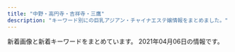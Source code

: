 ```yaml
---
title: "中野・高円寺・吉祥寺・三鷹"
description: "キーワード別にの巨乳アジアン・チャイナエステ嬢情報をまとめました。"
---
```


新着画像と新着キーワードをまとめています。
2021年04月06日の情報です。

<DmmAffiliateIns />
<KeywordTable
  shops={
    [
    {
        "url": "http://arm-esthe.com/",
        "name": "\u30d0\u30ca\u30ca",
        "station": "\u4e0a\u77f3\u795e\u4e95\u99c5\u5357\u53e3",
        "keywords": {},
        "img_links": [
            "http://arm-esthe.com/images/top.jpg",
            "http://arm-esthe.com/staff/kaori/01.jpg",
            "http://arm-esthe.com/images/s_link.png",
            "http://arm-esthe.com/staff/ann/01.jpg",
            "http://arm-esthe.com/staff/sakura/01.jpg",
            "http://arm-esthe.com/staff/rika/01.jpg",
            "http://arm-esthe.com/staff/nana/01.jpg",
            "http://arm-esthe.com/staff/maya/01.jpg",
            "http://arm-esthe.com/images/staff_bj3.jpg",
            "http://arm-esthe.com/images/staff0.jpg",
            "http://arm-esthe.com/images/news_bj3.jpg",
            "http://arm-esthe.com/images/s_staff.png",
            "http://arm-esthe.com/images/s_news.png"
        ]
    },
    {
        "station": "JR\u897f\u837b\u7aaa\u99c5\u5357\u53e3",
        "keywords": {},
        "name": "\u6843\u306e\u5fc3",
        "url": "http://www.es-koi.link/",
        "img_links": [
            "http://www.es-koi.link/images/mobile.jpg",
            "http://www.es-koi.link/images/int1.jpg",
            "http://www.es-koi.link/images/8.jpg",
            "http://www.es-koi.link/images/sys1.jpg",
            "http://www.es-koi.link/images/5.jpg",
            "http://www.es-koi.link/images/7.jpg",
            "http://www.es-koi.link/img/raki1.jpg",
            "http://www.es-koi.link/img/nana1.jpg",
            "http://www.es-koi.link/img/aoi1.jpg",
            "http://www.es-koi.link/images/head.jpg",
            "http://www.es-koi.link/img/mimi1.jpg",
            "http://www.es-koi.link/images/6.jpg",
            "http://www.es-koi.link/images/int2.jpg",
            "http://www.es-koi.link/images/3.jpg",
            "http://www.es-koi.link/images/sys2.jpg",
            "http://www.es-koi.link/images/interior_t.jpg",
            "http://www.es-koi.link/img/sayuri1.jpg",
            "http://www.es-koi.link/images/tel.jpg",
            "http://www.es-koi.link/images/line.png",
            "http://www.es-koi.link/images/2.jpg",
            "http://www.es-koi.link/images/news.jpg",
            "http://www.es-koi.link/images/info.jpg",
            "http://www.es-koi.link/images/staff_t.jpg",
            "http://www.es-koi.link/img/yuyu1.jpg",
            "http://www.es-koi.link/images/ais.jpg"
        ]
    },
    {
        "img_links": [
            "http://oil-msg.com/satsuki/images/price_awaawa.png",
            "http://oil-msg.com/satsuki/images/osirase-1.jpg",
            "http://oil-msg.com/satsuki/images/p-2.jpg",
            "http://oil-msg.com/satsuki/images/p-1.jpg",
            "http://oil-msg.com/satsuki/images/price_awaawa-1.png",
            "http://oil-msg.com/satsuki/images/p-4.jpg",
            "http://oil-msg.com/satsuki/images/t-3.png",
            "http://oil-msg.com/satsuki/images/price_awaawa-2.png",
            "http://oil-msg.com/satsuki/images/price_awaawa-3.png",
            "http://oil-msg.com/satsuki/images/mainImages.jpg",
            "http://oil-msg.com/satsuki/images/price_other.png",
            "http://oil-msg.com/satsuki/images/special_campaign.jpg",
            "http://oil-msg.com/satsuki/images/price_oillymph.png",
            "http://oil-msg.com/satsuki/images/bnr_restart.jpg",
            "http://oil-msg.com/satsuki/images/campaign.jpg",
            "http://oil-msg.com/satsuki/images/p-3.jpg",
            "http://oil-msg.com/satsuki/images/symbol_red.png",
            "http://oil-msg.com/satsuki/images/back.png",
            "http://oil-msg.com/satsuki/images/osirase.jpg",
            "http://oil-msg.com/satsuki/images/p-6.jpg",
            "http://oil-msg.com/satsuki/images/p-5.jpg",
            "http://oil-msg.com/satsuki/images/copy.jpg"
        ],
        "url": "http://oil-msg.com/satsuki/",
        "keywords": {},
        "name": "\u5f69\u6708",
        "station": "JR\u897f\u837b\u7aaa\u99c5\u5317\u53e3"
    },
    {
        "url": "http://aes-heal.com/",
        "name": "\u91d1\u306e\u6708",
        "img_links": [],
        "station": "\u4e0a\u77f3\u795e\u4e95\u99c5\u5317\u53e3",
        "keywords": {}
    },
    {
        "name": "Flower",
        "station": "JR\u5409\u7965\u5bfa\u99c5\u5317\u53e3",
        "img_links": [
            "http://flower.este.work/road04.jpg",
            "http://flower.este.work/road03.jpg",
            "http://flower.este.work/2/uploadimg/1605327663.jpg",
            "http://flower.este.work/2/uploadimg/1582956017.jpg",
            "http://flower.este.work/2/uploadimg/1594008592.jpg",
            "http://flower.este.work/2/uploadimg/1582956078.jpg",
            "http://flower.este.work/tel-c3a2f172a4364233cf4953ba8413cf3ce106683e214ac163f0bcec0a8d4147e4.png",
            "http://flower.este.work/2/uploadimg/1605325559.jpg",
            "http://flower.este.work/2/uploadimg/1582955908.jpg",
            "http://flower.este.work/road01.jpg",
            "http://flower.este.work/2/uploadimg/1588680350.jpg",
            "http://flower.este.work/2/uploadimg/1605325806.jpg",
            "http://flower.este.work/road02.jpg",
            "http://flower.este.work/clock-5cc2bd5bcb7451b383ea47c700e43ebef3d82c1ed848c3d687cdd456fbe5589c.png",
            "http://flower.este.work/2/uploadimg/1605325605.jpg"
        ],
        "url": "http://flower.este.work/",
        "keywords": {
            "E": 44,
            "83": 10,
            "C": 10,
            "90": 22,
            "D": 22,
            "88": 22,
            "84": 22
        }
    },
    {
        "station": "JR\u837b\u7aaa\u99c5\u897f\u53e3",
        "name": "\u30b7\u30e7\u30b3\u30e9",
        "keywords": {
            "84": 9,
            "86": 32,
            "87": 8,
            "85": 13
        },
        "url": "http://es-chocolat.xyz/",
        "img_links": [
            "http://es-chocolat.xyz/_src/18134422/s1_20171130213841322.png",
            "http://es-chocolat.xyz/_src/18134133/3_15.png",
            "http://es-chocolat.xyz/_src/18134359/bktolist.png",
            "http://es-chocolat.xyz/_src/18134228/7.jpg",
            "http://es-chocolat.xyz/_src/18134219/22.png",
            "http://es-chocolat.xyz/_src/20562453/sign.png",
            "http://es-chocolat.xyz/_src/22731315/3_15.png",
            "http://es-chocolat.xyz/_src/33130036/bktolist.png",
            "http://es-chocolat.xyz/_src/33129972/navi_04.png",
            "http://es-chocolat.xyz/_src/18133970/3_15.png",
            "http://es-chocolat.xyz/_src/18134186/22.png",
            "http://es-chocolat.xyz/_src/44966940/22.png",
            "http://es-chocolat.xyz/_src/18133948/navi_04.png",
            "http://es-chocolat.xyz/_src/49902398/32.pic.jpg",
            "http://es-chocolat.xyz/_src/18134087/6_20181127194254137.jpg",
            "http://es-chocolat.xyz/_src/49902400/33.pic.jpg",
            "http://es-chocolat.xyz/_src/22731313/navi_04.png",
            "http://es-chocolat.xyz/_src/18134428/s4_20171130213927087.png",
            "http://es-chocolat.xyz/_src/18134152/sign.png",
            "http://es-chocolat.xyz/_src/33130040/img20190609202615051222.jpg",
            "http://es-chocolat.xyz/_src/20562432/navi_04.png",
            "http://es-chocolat.xyz/_src/50013877/wechatimg215.jpg",
            "http://es-chocolat.xyz/_src/22138583/22.png",
            "http://es-chocolat.xyz/_src/44966911/navi_04.png",
            "http://es-chocolat.xyz/_src/18134198/3_15.png",
            "http://es-chocolat.xyz/_src/22353698/wechatimg226.jpg",
            "http://es-chocolat.xyz/_src/33129976/img20190609202615063658.jpg",
            "http://es-chocolat.xyz/_src/18134410/navi2_01.png",
            "http://es-chocolat.xyz/_src/22138560/navi_04.png",
            "http://es-chocolat.xyz/_src/33130038/navi_04.png",
            "http://es-chocolat.xyz/_src/50013770/bottom.png",
            "http://es-chocolat.xyz/_src/18133965/bktotop.png",
            "http://es-chocolat.xyz/_src/20562416/navi_04.png",
            "http://es-chocolat.xyz/_src/22138625/bktolist.png",
            "http://es-chocolat.xyz/_src/18134398/navi_02.png",
            "http://es-chocolat.xyz/_src/33627306/bktolist.png",
            "http://es-chocolat.xyz/_src/22731319/navi_04.png",
            "http://es-chocolat.xyz/_src/50013742/stafflist.png",
            "http://es-chocolat.xyz/_src/44966941/bktotop.png",
            "http://es-chocolat.xyz/_src/18133990/sign.png",
            "http://es-chocolat.xyz/_src/33130062/bktotop.png",
            "http://es-chocolat.xyz/_src/18134213/bottom.png",
            "http://es-chocolat.xyz/_src/18134220/bktotop.png",
            "http://es-chocolat.xyz/_src/49902403/34.pic.jpg",
            "http://es-chocolat.xyz/_src/18134391/g3.png",
            "http://es-chocolat.xyz/_src/33129977/navi_04.png",
            "http://es-chocolat.xyz/_src/18134353/3_15.png",
            "http://es-chocolat.xyz/_src/18134396/navi_01.png",
            "http://es-chocolat.xyz/_src/18134406/navi_06.png",
            "http://es-chocolat.xyz/_src/44966934/bottom.png",
            "http://es-chocolat.xyz/_src/18134034/bottom.png",
            "http://es-chocolat.xyz/_src/33130671/img20190609215859327948.jpg",
            "http://es-chocolat.xyz/_src/20562434/4_20181127194254122.jpg",
            "http://es-chocolat.xyz/_src/18134196/navi_04.png",
            "http://es-chocolat.xyz/_src/28251430/img20181212223846686715.png",
            "http://es-chocolat.xyz/_src/18134402/navi_04.png",
            "http://es-chocolat.xyz/_src/18133963/bottom.png",
            "http://es-chocolat.xyz/_src/49902396/31.jpg",
            "http://es-chocolat.xyz/_src/33627303/stafflist.png",
            "http://es-chocolat.xyz/_src/44966938/sign.png",
            "http://es-chocolat.xyz/_src/18134314/3_15.png",
            "http://es-chocolat.xyz/_src/50013791/navi_04.png",
            "http://es-chocolat.xyz/_src/18134184/sign.png",
            "http://es-chocolat.xyz/_src/22138622/3_20181127194254125.jpg",
            "http://es-chocolat.xyz/_src/18133986/bottom.png",
            "http://es-chocolat.xyz/_src/20562490/img20181212223846686715.png",
            "http://es-chocolat.xyz/_src/18134165/3_15.png",
            "http://es-chocolat.xyz/_src/18134180/bottom.png",
            "http://es-chocolat.xyz/_src/50013798/navi_04.png",
            "http://es-chocolat.xyz/_src/22138558/bktolist.png",
            "http://es-chocolat.xyz/_src/44966909/stafflist.png",
            "http://es-chocolat.xyz/_src/33627328/22.png",
            "http://es-chocolat.xyz/_src/33627329/bktotop.png",
            "http://es-chocolat.xyz/_src/50013743/stafflist2.png",
            "http://es-chocolat.xyz/_src/44966913/3_15.png",
            "http://es-chocolat.xyz/_src/50013858/stafflist.png",
            "http://es-chocolat.xyz/_src/18134382/bktotop.png",
            "http://es-chocolat.xyz/_src/18133937/img20180424160806536942.png",
            "http://es-chocolat.xyz/_src/33130055/bottom.png",
            "http://es-chocolat.xyz/_src/18133950/3_15.png",
            "http://es-chocolat.xyz/_src/33627570/695c3f0fd79807afc049cea9c67e75e.jpg",
            "http://es-chocolat.xyz/_src/50013818/sign.png",
            "http://es-chocolat.xyz/_src/18134342/bktotop.png",
            "http://es-chocolat.xyz/_src/50013821/bktotop.png",
            "http://es-chocolat.xyz/_src/18134426/s3_20171130213911574.png",
            "http://es-chocolat.xyz/_src/50013774/sign.png",
            "http://es-chocolat.xyz/_src/18134424/s2_20171130213856051.png",
            "http://es-chocolat.xyz/_src/33130661/img20190609213421023161.png",
            "http://es-chocolat.xyz/_src/49902405/35.pic.jpg",
            "http://es-chocolat.xyz/_src/22731342/22.png",
            "http://es-chocolat.xyz/_src/49902393/30.pic.jpg",
            "http://es-chocolat.xyz/_src/44966915/bktolist.png",
            "http://es-chocolat.xyz/_src/22731498/1_20181127194254048.jpg",
            "http://es-chocolat.xyz/_src/18134317/navi_04.png",
            "http://es-chocolat.xyz/_src/33130061/22.png",
            "http://es-chocolat.xyz/_src/18134227/6_20181127194254137.jpg",
            "http://es-chocolat.xyz/_src/18134089/7.jpg",
            "http://es-chocolat.xyz/_src/18134312/navi_04.png",
            "http://es-chocolat.xyz/_src/22138645/sign.png",
            "http://es-chocolat.xyz/_src/50013879/wechatimg213.jpg",
            "http://es-chocolat.xyz/_src/33129999/sign.png",
            "http://es-chocolat.xyz/_src/18133956/botoom1.jpg",
            "http://es-chocolat.xyz/_src/18133992/22.png",
            "http://es-chocolat.xyz/_src/18134375/bottom.png",
            "http://es-chocolat.xyz/_src/33129995/bottom.png",
            "http://es-chocolat.xyz/_src/18134341/22.png",
            "http://es-chocolat.xyz/_src/44966917/stafflist.png",
            "http://es-chocolat.xyz/_src/18134414/navi2_03.png",
            "http://es-chocolat.xyz/_src/22731317/bktolist.png",
            "http://es-chocolat.xyz/_src/18134217/sign.png",
            "http://es-chocolat.xyz/_src/18134131/navi_04.png",
            "http://es-chocolat.xyz/_src/33130662/img20190609213421010769.png",
            "http://es-chocolat.xyz/_src/22731555/wechatimg255.jpg",
            "http://es-chocolat.xyz/_src/18133943/sign.png",
            "http://es-chocolat.xyz/_src/33130002/bktotop.png",
            "http://es-chocolat.xyz/_src/33130034/3_15.png",
            "http://es-chocolat.xyz/_src/22731340/sign.png",
            "http://es-chocolat.xyz/_src/33626992/stafflist.png",
            "http://es-chocolat.xyz/_src/18134390/g2.png",
            "http://es-chocolat.xyz/_src/33130175/img20190609213421023161.png",
            "http://es-chocolat.xyz/_src/22138641/bottom.png",
            "http://es-chocolat.xyz/_src/22731343/bktotop.png",
            "http://es-chocolat.xyz/_src/18134187/bktotop.png",
            "http://es-chocolat.xyz/_src/33130677/img20190609220130143215.jpg",
            "http://es-chocolat.xyz/_src/18134408/navi_07.png",
            "http://es-chocolat.xyz/_src/22138562/2_20181127194254098.jpg",
            "http://es-chocolat.xyz/_src/33627567/stafflist.png",
            "http://es-chocolat.xyz/_src/44966950/wechatimg32.jpg",
            "http://es-chocolat.xyz/_src/33627301/3_15.png",
            "http://es-chocolat.xyz/_src/20562455/22.png",
            "http://es-chocolat.xyz/_src/18134316/6_20181127194254137.jpg",
            "http://es-chocolat.xyz/_src/50013793/3_15.png",
            "http://es-chocolat.xyz/_src/18134319/bktolist.png",
            "http://es-chocolat.xyz/_src/50013749/3_15.png",
            "http://es-chocolat.xyz/_src/18134389/g1.png",
            "http://es-chocolat.xyz/_src/18134418/navi2_05.png",
            "http://es-chocolat.xyz/_src/20562456/bktotop.png",
            "http://es-chocolat.xyz/_src/18134040/22.png",
            "http://es-chocolat.xyz/_src/33129979/bktolist.png",
            "http://es-chocolat.xyz/_src/50013747/navi_04.png",
            "http://es-chocolat.xyz/_src/20562428/3_15.png",
            "http://es-chocolat.xyz/_src/18134416/navi2_04.png",
            "http://es-chocolat.xyz/_src/33627299/navi_04.png",
            "http://es-chocolat.xyz/_src/33130059/sign.png",
            "http://es-chocolat.xyz/_src/18134038/sign.png",
            "http://es-chocolat.xyz/_src/33130001/22.png",
            "http://es-chocolat.xyz/_src/50013755/stafflist2.png",
            "http://es-chocolat.xyz/_src/22731321/1_20181127194254048.jpg",
            "http://es-chocolat.xyz/_src/18134335/bottom.png",
            "http://es-chocolat.xyz/_src/18134381/22.png",
            "http://es-chocolat.xyz/_src/18134351/navi_04.png",
            "http://es-chocolat.xyz/_src/18134019/3_15.png",
            "http://es-chocolat.xyz/_src/18134155/bktotop.png",
            "http://es-chocolat.xyz/_src/18134400/navi_03.png",
            "http://es-chocolat.xyz/_src/22138554/navi_04.png",
            "http://es-chocolat.xyz/_src/50013820/22.png",
            "http://es-chocolat.xyz/_src/18134357/navi_04.png",
            "http://es-chocolat.xyz/_src/50013751/bktolist.png",
            "http://es-chocolat.xyz/_src/22138647/22.png",
            "http://es-chocolat.xyz/_src/18134404/navi_05.png",
            "http://es-chocolat.xyz/_src/44966918/navi_04.png",
            "http://es-chocolat.xyz/_src/18134412/navi2_02.png",
            "http://es-chocolat.xyz/_src/18134420/navi2_06.png",
            "http://es-chocolat.xyz/_src/22731312/1_20181127194254048.jpg",
            "http://es-chocolat.xyz/_src/22731336/bottom.png",
            "http://es-chocolat.xyz/_src/18134154/22.png",
            "http://es-chocolat.xyz/_src/49902408/36.pic.jpg",
            "http://es-chocolat.xyz/_src/44966949/stafflist.png",
            "http://es-chocolat.xyz/_src/33627326/sign.png",
            "http://es-chocolat.xyz/_src/50013776/22.png",
            "http://es-chocolat.xyz/_src/22138623/navi_04.png",
            "http://es-chocolat.xyz/_src/50013795/bktolist.png",
            "http://es-chocolat.xyz/_src/50013814/bottom.png",
            "http://es-chocolat.xyz/_src/22138577/bottom.png",
            "http://es-chocolat.xyz/_src/22138713/3_20181127194254125.jpg",
            "http://es-chocolat.xyz/_src/18133945/22.png",
            "http://es-chocolat.xyz/_src/18134163/navi_04.png",
            "http://es-chocolat.xyz/_src/18134356/7.jpg",
            "http://es-chocolat.xyz/_src/22138584/bktotop.png",
            "http://es-chocolat.xyz/_src/18134042/bktotop.png",
            "http://es-chocolat.xyz/_src/20562449/bottom.png",
            "http://es-chocolat.xyz/_src/18134379/sign.png",
            "http://es-chocolat.xyz/_src/20562690/img20181212223846686715.png",
            "http://es-chocolat.xyz/_src/22138556/3_15.png",
            "http://es-chocolat.xyz/_src/33627304/navi_04.png",
            "http://es-chocolat.xyz/_src/18134017/navi_04.png",
            "http://es-chocolat.xyz/_src/22138581/sign.png",
            "http://es-chocolat.xyz/_src/50013753/navi_04.png",
            "http://es-chocolat.xyz/_src/22138618/navi_04.png",
            "http://es-chocolat.xyz/_src/50013797/stafflist.png",
            "http://es-chocolat.xyz/_src/33627322/bottom.png",
            "http://es-chocolat.xyz/_src/18133968/navi_04.png",
            "http://es-chocolat.xyz/_src/33130032/navi_04.png",
            "http://es-chocolat.xyz/_src/18134339/sign.png",
            "http://es-chocolat.xyz/_src/20469703/slider2.jpg",
            "http://es-chocolat.xyz/_src/22138733/staffs.png",
            "http://es-chocolat.xyz/_src/50013861/stafflist2.png",
            "http://es-chocolat.xyz/_src/50013777/bktotop.png",
            "http://es-chocolat.xyz/_src/18133993/bktotop.png",
            "http://es-chocolat.xyz/_src/20562430/bktolist.png",
            "http://es-chocolat.xyz/_src/22138620/3_15.png",
            "http://es-chocolat.xyz/_src/22138648/bktotop.png",
            "http://es-chocolat.xyz/_src/18134148/bottom.png",
            "http://es-chocolat.xyz/_src/33129974/3_15.png",
            "http://es-chocolat.xyz/_src/33130171/img20190609213421010769.png",
            "http://es-chocolat.xyz/_src/22138721/3_20181127194254125.jpg"
        ]
    },
    {
        "name": "\u30ec\u30a4\u30f3\u30dc\u30fc",
        "url": "http://rainbow.esnavi.work/",
        "station": "JR\u837b\u7aaa\u99c5\u897f\u53e3",
        "keywords": {
            "86": 15,
            "C": 13,
            "84": 1,
            "88": 4,
            "E": 4,
            "D": 15
        },
        "img_links": [
            "http://rainbow.esnavi.work/sp_nav02.png",
            "http://rainbow.esnavi.work/sp_top.jpg",
            "http://rainbow.esnavi.work/sp_nav03.png",
            "http://rainbow.esnavi.work/2020033010050746.jpg",
            "http://rainbow.esnavi.work/kanban.jpg",
            "http://rainbow.esnavi.work/2020033010050818.jpg",
            "http://rainbow.esnavi.work/tit_staff03.png",
            "http://rainbow.esnavi.work/2020022105445070.jpg",
            "http://rainbow.esnavi.work/sp_nav01.png",
            "http://rainbow.esnavi.work/2020022105435581.jpg",
            "http://rainbow.esnavi.work/mimi.jpg"
        ]
    },
    {
        "keywords": {},
        "name": "\u6e05\u604b \uff5e\u305b\u3044\u308c\u3093\uff5e",
        "station": "JR\u897f\u837b\u7aaa\u99c5\u5317\u53e3",
        "img_links": [
            "http://sei-ren.work/images/b3.jpg",
            "http://sei-ren.work/images/int2.jpg",
            "http://sei-ren.work/sp/menu/staff.jpg",
            "http://sei-ren.work/images/sys4.jpg",
            "http://sei-ren.work/sp/img/riri1.png",
            "http://sei-ren.work/img/sizuka1.png",
            "http://sei-ren.work/images/sm.jpg",
            "http://sei-ren.work/images/b1.jpg",
            "http://sei-ren.work/images/staff_t.jpg",
            "http://sei-ren.work/sp/images/staff_t.jpg",
            "http://sei-ren.work/sp/images/e4.jpg",
            "http://sei-ren.work/sp/images/newsb.png",
            "http://sei-ren.work/img/haru1.png",
            "http://sei-ren.work/sp/images/head.jpg",
            "http://sei-ren.work/sp/img/sizuka1.png",
            "http://sei-ren.work/images/tg.jpg",
            "http://sei-ren.work/sp/images/int1.jpg",
            "http://sei-ren.work/sp/images/news.jpg",
            "http://sei-ren.work/images/sys2.jpg",
            "http://sei-ren.work/sp/images/footer.png",
            "http://sei-ren.work/sp/images/tel.jpg",
            "http://sei-ren.work/sp/images/topgirl.jpg",
            "http://sei-ren.work/sp/staff/sizuka.jpg",
            "http://sei-ren.work/sp/images/interior_t.jpg",
            "http://sei-ren.work/sp/images/sisu_t.jpg",
            "http://sei-ren.work/sp/images/sys3.jpg",
            "http://sei-ren.work/sp/images/e5.jpg",
            "http://sei-ren.work/images/rec.jpg",
            "http://sei-ren.work/sp/staff/riri.jpg",
            "http://sei-ren.work/sp/staff/moe.jpg",
            "http://sei-ren.work/images/head.jpg",
            "http://sei-ren.work/sp/images/s4.jpg",
            "http://sei-ren.work/images/interior_t.jpg",
            "http://sei-ren.work/images/b2.jpg",
            "http://sei-ren.work/images/news.jpg",
            "http://sei-ren.work/sp/images/ac1.jpg",
            "http://sei-ren.work/sp/images/sys1.jpg",
            "http://sei-ren.work/sp/menu/top.jpg",
            "http://sei-ren.work/img/moe1.png",
            "http://sei-ren.work/staff/moe.jpg",
            "http://sei-ren.work/sp/images/e3.jpg",
            "http://sei-ren.work/images/sys3.jpg",
            "http://sei-ren.work/sp/img/haru1.png",
            "http://sei-ren.work/sp/images/rec.jpg",
            "http://sei-ren.work/sp/images/sys4.png",
            "http://sei-ren.work/sp/images/int2.png",
            "http://sei-ren.work/sp/menu/interior.jpg",
            "http://sei-ren.work/sp/menu/sisu.jpg",
            "http://sei-ren.work/staff/haru.jpg",
            "http://sei-ren.work/images/sys1.jpg",
            "http://sei-ren.work/images/int1.jpg",
            "http://sei-ren.work/sp/img/moe1.png",
            "http://sei-ren.work/sp/images/sisu1.png",
            "http://sei-ren.work/sp/images/s3.jpg",
            "http://sei-ren.work/img/riri1.png",
            "http://sei-ren.work/staff/sizuka.jpg",
            "http://sei-ren.work/sp/images/s2.jpg",
            "http://sei-ren.work/sp/images/e6.jpg",
            "http://sei-ren.work/sp/images/e2.jpg",
            "http://sei-ren.work/sp/staff/haru.jpg",
            "http://sei-ren.work/staff/riri.jpg",
            "http://sei-ren.work/sp/images/e1.jpg",
            "http://sei-ren.work/sp/images/sys2.jpg"
        ],
        "url": "http://sei-ren.work/"
    },
    {
        "keywords": {},
        "img_links": [
            "http://lh.estx.net/images/staff_11.png",
            "http://lh.estx.net/staff/3.jpg",
            "http://lh.estx.net/images/index_19.png",
            "http://lh.estx.net/images/index_09.png",
            "http://lh.estx.net/images/index_05.png",
            "http://lh.estx.net/images/index_13.png",
            "http://lh.estx.net/staff/4.jpg",
            "http://lh.estx.net/images/index_16.png",
            "http://lh.estx.net/images/index_04.png",
            "http://lh.estx.net/staff/2.jpg",
            "http://lh.estx.net/images/index_08.png",
            "http://lh.estx.net/images/index_02.png",
            "http://lh.estx.net/images/index_10.png",
            "http://lh.estx.net/images/index_07.png",
            "http://lh.estx.net/images/index2_10.png",
            "http://lh.estx.net/staff/1.jpg",
            "http://lh.estx.net/images/index_11.png",
            "http://lh.estx.net/images/index_17.png",
            "http://lh.estx.net/images/index_06.png",
            "http://lh.estx.net/images/index_15.png"
        ],
        "station": "JR\u897f\u837b\u7aaa\u99c5\u5317\u53e3",
        "name": "Love Honey \uff5e\u30e9\u30d6\u30fb\u30cf\u30cb\u30fc\uff5e",
        "url": "http://lh.estx.net/"
    },
    {
        "station": "JR\u963f\u4f50\u30f6\u8c37\u99c5\u5357\u53e3",
        "url": "http://twocats.jps.mn/",
        "keywords": {},
        "img_links": [],
        "name": "\u4e21\u53ea\u732b\u30fb\u30ea\u30e3\u30f3\u30c1\u30fc\u30e2\u30fc"
    },
    {
        "keywords": {
            "E": 3,
            "D": 3,
            "86": 6,
            "C": 12
        },
        "url": "http://hakanai.tokyo/",
        "img_links": [
            "http://hakanai.tokyo/uploads/210112/1-21011216131CG.jpg",
            "http://hakanai.tokyo/uploads/210112/1-21011215202O45.jpg",
            "http://hakanai.tokyo/uploads/201225/1-2012251A14GR.jpg",
            "http://hakanai.tokyo/uploads/200903/1-200Z3144H2605.jpg",
            "http://hakanai.tokyo/style/images/room4.jpg",
            "http://hakanai.tokyo/uploads/210112/1-210112161334V9.jpg",
            "http://hakanai.tokyo/style/images/room2.jpg",
            "http://hakanai.tokyo/style/images/bj3.png",
            "http://hakanai.tokyo/style/images/girl-z2.jpg",
            "http://hakanai.tokyo/uploads/210112/1-210112151422E5.jpg",
            "http://hakanai.tokyo/plus/images/room5.jpg",
            "http://hakanai.tokyo/uploads/200703/1-200F3144ZN57.jpg",
            "http://hakanai.tokyo/uploads/200703/1-200F314511G53.jpg",
            "http://hakanai.tokyo/style/images/room1.jpg",
            "http://hakanai.tokyo/style/images/staff_line.png",
            "http://hakanai.tokyo/uploads/200903/1-200Z3144JG54.jpg",
            "http://hakanai.tokyo/style/images/mobile.jpg",
            "http://hakanai.tokyo/uploads/201225/1-2012251A2024P.jpg",
            "http://hakanai.tokyo/uploads/210112/1-210112151943312.jpg",
            "http://hakanai.tokyo/style/images/dt.jpg",
            "http://hakanai.tokyo/style/images/top.png",
            "http://hakanai.tokyo/style/images/room3.jpg",
            "http://hakanai.tokyo/uploads/200903/1-200Z3144I92D.jpg",
            "http://hakanai.tokyo/uploads/210112/1-210112161346461.jpg",
            "http://hakanai.tokyo/style/images/end.jpg",
            "http://hakanai.tokyo/style/images/girl-z1.jpg",
            "http://hakanai.tokyo/uploads/201225/1-2012251A210T8.jpg"
        ],
        "station": "JR\u9ad8\u5186\u5bfa\u99c5\u5317\u53e3",
        "name": "\u65b0\u53f0\u5317"
    },
    {
        "img_links": [
            "http://jewelry-hak.xyz/_src/50627316/wechatimg584_20201202144744254.jpg",
            "http://jewelry-hak.xyz/_src/38511779/line.png",
            "http://jewelry-hak.xyz/_src/50627327/wechatimg590.jpg",
            "http://jewelry-hak.xyz/_src/38511774/2.jpg",
            "http://jewelry-hak.xyz/_src/38511719/wechatimg570.jpg",
            "http://jewelry-hak.xyz/_src/50627203/wechatimg585.jpg",
            "http://jewelry-hak.xyz/_src/38511754/wechatimg47_20210118145652388.jpg",
            "http://jewelry-hak.xyz/_src/53696926/wechatimg166.jpg",
            "http://jewelry-hak.xyz/_src/53696935/wechatimg166.jpg",
            "http://jewelry-hak.xyz/_src/49611181/wechatimg48_20210118145652340.jpg",
            "http://jewelry-hak.xyz/_src/53696950/line.png",
            "http://jewelry-hak.xyz/_src/53696927/wechatimg169_20210226172333400.jpg",
            "http://jewelry-hak.xyz/_src/38511717/wechatimg568.jpg",
            "http://jewelry-hak.xyz/_src/38511753/wechatimg47_20210118145652388.jpg",
            "http://jewelry-hak.xyz/_src/50627213/wechatimg914.jpg",
            "http://jewelry-hak.xyz/_src/50627319/wechatimg585.jpg",
            "http://jewelry-hak.xyz/_src/50627206/wechatimg691.jpg",
            "http://jewelry-hak.xyz/_src/38511751/wechatimg561.jpg",
            "http://jewelry-hak.xyz/_src/38511746/wechatimg30.jpg",
            "http://jewelry-hak.xyz/_src/38511750/wechatimg561.jpg",
            "http://jewelry-hak.xyz/_src/53696936/wechatimg166.jpg",
            "http://jewelry-hak.xyz/_src/38513880/cam.jpg",
            "http://jewelry-hak.xyz/_src/38511790/cam4.jpg",
            "http://jewelry-hak.xyz/_src/50627214/wechatimg914.jpg",
            "http://jewelry-hak.xyz/_src/50627318/wechatimg585.jpg",
            "http://jewelry-hak.xyz/_src/38511788/cam3.jpg",
            "http://jewelry-hak.xyz/_src/38511789/cam4.jpg",
            "http://jewelry-hak.xyz/_src/50627215/wechatimg914.jpg",
            "http://jewelry-hak.xyz/_src/50627315/wechatimg584_20201202144744254.jpg",
            "http://jewelry-hak.xyz/_src/38511776/4.jpg",
            "http://jewelry-hak.xyz/_src/38511752/wechatimg47_20210118145652388.jpg",
            "http://jewelry-hak.xyz/_src/38513882/cam.jpg",
            "http://jewelry-hak.xyz/_src/49611182/wechatimg48_20210118145652340.jpg",
            "http://jewelry-hak.xyz/_src/50627328/wechatimg590.jpg",
            "http://jewelry-hak.xyz/_src/38511721/wechatimg571.jpg",
            "http://jewelry-hak.xyz/_src/38625720/wechatimg541.jpg",
            "http://jewelry-hak.xyz/_src/38511777/line.png",
            "http://jewelry-hak.xyz/_src/38511760/wechatimg30.jpg",
            "http://jewelry-hak.xyz/_src/38511793/navinavi_02.png",
            "http://jewelry-hak.xyz/_src/50627202/wechatimg585.jpg",
            "http://jewelry-hak.xyz/_src/49642825/mmexport1604298600845.jpg",
            "http://jewelry-hak.xyz/_src/38511786/cam2.jpg",
            "http://jewelry-hak.xyz/_src/50627227/wechatimg586.jpg",
            "http://jewelry-hak.xyz/_src/50627205/wechatimg691.jpg",
            "http://jewelry-hak.xyz/_src/38511749/wechatimg561.jpg",
            "http://jewelry-hak.xyz/_src/53696931/wechatimg169_20210226172333400.jpg",
            "http://jewelry-hak.xyz/_src/38511791/navinavi_01.png",
            "http://jewelry-hak.xyz/_src/49618155/slider2.jpg",
            "http://jewelry-hak.xyz/_src/50627225/wechatimg586.jpg",
            "http://jewelry-hak.xyz/_src/50627323/wechatimg691.jpg",
            "http://jewelry-hak.xyz/_src/50627226/wechatimg586.jpg",
            "http://jewelry-hak.xyz/_src/49618165/slider1.jpg",
            "http://jewelry-hak.xyz/_src/38511723/wechatimg569_20201101131633190.jpg",
            "http://jewelry-hak.xyz/_src/50627326/wechatimg590.jpg",
            "http://jewelry-hak.xyz/_src/38511781/img20200108162027140241.png",
            "http://jewelry-hak.xyz/_src/50627325/wechatimg691.jpg",
            "http://jewelry-hak.xyz/_src/53696932/wechatimg169_20210226172333400.jpg",
            "http://jewelry-hak.xyz/_src/50627317/wechatimg584_20201202144744254.jpg",
            "http://jewelry-hak.xyz/_src/53696933/wechatimg169_20210226172333400.jpg",
            "http://jewelry-hak.xyz/_src/38511787/cam3.jpg",
            "http://jewelry-hak.xyz/_src/49611183/wechatimg48_20210118145652340.jpg",
            "http://jewelry-hak.xyz/_src/38511775/3.jpg",
            "http://jewelry-hak.xyz/_src/50627320/wechatimg585.jpg",
            "http://jewelry-hak.xyz/_src/53696934/wechatimg166.jpg",
            "http://jewelry-hak.xyz/_src/39952823/line.png",
            "http://jewelry-hak.xyz/_src/50627324/wechatimg691.jpg",
            "http://jewelry-hak.xyz/_src/38511785/cam2.jpg"
        ],
        "keywords": {},
        "station": "JR\u9ad8\u5186\u5bfa\u99c5\u5317\u53e3",
        "name": "\u30a2\u30ef\u30a2\u30ef\u30d5\u30a7\u30a2\u30ea\u30fc",
        "url": "http://jewelry-hak.xyz/"
    },
    {
        "name": "Angelica\u30fb\u30a2\u30f3\u30b8\u30a7\u30ea\u30ab",
        "url": "http://heal-rlx.com/",
        "img_links": [
            "http://heal-rlx.com/scdl/staff/10141.jpg",
            "http://heal-rlx.com/scdl/staff/10121.jpg",
            "http://heal-rlx.com/images/campaign2.jpg",
            "http://heal-rlx.com/scdl/staff/10131.jpg",
            "http://heal-rlx.com/images/gallery/gallery02.jpg",
            "http://heal-rlx.com/images/campaign1.jpg",
            "http://heal-rlx.com/images/sptel.png",
            "http://heal-rlx.com/images/access/road2.jpg",
            "http://heal-rlx.com/images/access/road1.jpg",
            "http://heal-rlx.com/scdl/staff/10122.jpg",
            "http://heal-rlx.com/scdl/staff/10132.jpg",
            "http://heal-rlx.com/scdl/staff/10011.jpg",
            "http://heal-rlx.com/scdl/staff/10111.jpg",
            "http://heal-rlx.com/scdl/staff/10071.jpg",
            "http://heal-rlx.com/scdl/staff/10102.jpg",
            "http://heal-rlx.com/images/rec.jpg",
            "http://heal-rlx.com/images/access/road3.jpg",
            "http://heal-rlx.com/images/access/roaddm.png",
            "http://heal-rlx.com/scdl/staff/10031.jpg",
            "http://heal-rlx.com/images/access/kanban.jpg",
            "http://heal-rlx.com/images/access/road4.jpg",
            "http://heal-rlx.com/images/sptod.png",
            "http://heal-rlx.com/scdl/staff/10041.jpg",
            "http://heal-rlx.com/images/gallery/gallery03.jpg",
            "http://heal-rlx.com/images/gallery/gallery01.jpg",
            "http://heal-rlx.com/scdl/staff/10051.jpg",
            "http://heal-rlx.com/scdl/staff/10101.jpg"
        ],
        "keywords": {
            "\u30bb\u30af\u30b7\u30fc": 1
        },
        "station": "JR\u4e2d\u91ce\u99c5\u5357\u53e3"
    },
    {
        "url": "http://www.e-himawari.work/",
        "station": "JR\u837b\u7aaa\u99c5\u5357\u53e3",
        "keywords": {},
        "img_links": [
            "http://www.e-himawari.work/images/3.jpg",
            "http://www.e-himawari.work/images/staff_t.jpg",
            "http://www.e-himawari.work/img/kina3.jpg",
            "http://www.e-himawari.work/images/head.jpg",
            "http://www.e-himawari.work/img/ayumi2.jpg",
            "http://www.e-himawari.work/images/mobile.jpg",
            "http://www.e-himawari.work/images/up.png",
            "http://www.e-himawari.work/img/ai3.jpg",
            "http://www.e-himawari.work/images/news.jpg",
            "http://www.e-himawari.work/img/kina2.jpg",
            "http://www.e-himawari.work/images/4.jpg",
            "http://www.e-himawari.work/images/interior_t.jpg",
            "http://www.e-himawari.work/images/rec2.jpg",
            "http://www.e-himawari.work/img/yui1.jpg",
            "http://www.e-himawari.work/images/5.jpg",
            "http://www.e-himawari.work/images/rec1.jpg",
            "http://www.e-himawari.work/images/ta.jpg",
            "http://www.e-himawari.work/img/ai1.jpg",
            "http://www.e-himawari.work/images/int2.jpg",
            "http://www.e-himawari.work/img/ayumi1.jpg",
            "http://www.e-himawari.work/img/nana1.jpg",
            "http://www.e-himawari.work/images/tel.jpg",
            "http://www.e-himawari.work/img/ayumi3.jpg",
            "http://www.e-himawari.work/images/2.jpg",
            "http://www.e-himawari.work/img/ai2.jpg",
            "http://www.e-himawari.work/img/yui2.jpg",
            "http://www.e-himawari.work/images/sys.jpg",
            "http://www.e-himawari.work/images/1.jpg",
            "http://www.e-himawari.work/images/int1.jpg",
            "http://www.e-himawari.work/img/kina1.jpg"
        ],
        "name": "\u6c34\u8272"
    },
    {
        "img_links": [],
        "url": "http://tiamo.est.cm/",
        "station": "JR\u837b\u7aaa\u99c5\u5357\u53e3",
        "name": "TIAMO \u30c6\u30a3\u30a2\u30e2",
        "keywords": {}
    },
    {
        "url": "https://aro-flower.com/",
        "name": "Aroma Flower\uff5e\u30a2\u30ed\u30de\u30d5\u30e9\u30ef\u30fc\uff5e",
        "img_links": [
            "https://aro-flower.com/wp-content/themes/este/img/top-img03.png",
            "https://aro-flower.com/wp-content/themes/este/img/1.jpg",
            "https://aro-flower.com/wp-content/uploads/2020/10/0987654908765sa.jpg",
            "https://aro-flower.com/wp-content/uploads/2020/12/3908765sa.jpg",
            "https://aro-flower.com/wp-content/uploads/2018/12/tyfugihojska.jpg",
            "https://aro-flower.com/wp-content/themes/este/img/tel.png",
            "https://aro-flower.com/wp-content/uploads/2019/01/sahoaaxsjlklslkla.jpg",
            "https://aro-flower.com/wp-content/themes/este/img/tel01.png",
            "https://aro-flower.com/wp-content/uploads/2019/03/srdtyfugih.jpg",
            "https://aro-flower.com/wp-content/uploads/2019/09/wasedrftyguihoj.jpg",
            "https://aro-flower.com/wp-content/uploads/2019/11/xcvbnmkpojihugy.jpg",
            "https://aro-flower.com/wp-content/themes/este/img/2.jpg",
            "https://aro-flower.com/wp-content/uploads/2020/12/2908765sa.jpg",
            "https://aro-flower.com/wp-content/themes/este/img/6.jpg",
            "https://aro-flower.com/wp-content/uploads/2020/12/1908765sa.jpg",
            "https://aro-flower.com/wp-content/themes/este/img/4.jpg",
            "https://aro-flower.com/wp-content/themes/este/img/top-img03b.png",
            "https://aro-flower.com/wp-content/themes/este/img/3.jpg",
            "https://aro-flower.com/wp-content/themes/este/img/5.jpg",
            "https://aro-flower.com/wp-content/themes/este/img/top-img01.png"
        ],
        "station": "JR\u963f\u4f50\u30f6\u8c37\u99c5\u5357\u53e3",
        "keywords": {
            "G": 3,
            "E": 11,
            "D": 16,
            "\u80f8": 3
        }
    },
    {
        "url": "http://www.smamu.net/juno/",
        "station": "JR\u837b\u7aaa\u99c5\u5357\u53e3",
        "keywords": {},
        "name": "Juno\uff5e\u30b8\u30e5\u30ce\u30fc\uff5e",
        "img_links": [
            "http://www.smamu.net/juno/pc_schedule/photo/1597025414-1.jpg",
            "http://www.smamu.net/juno/news/photo/news1602148966.jpg",
            "http://www.smamu.net/juno/news/photo/1597115329.jpg",
            "http://www.smamu.net/juno/view_obj/bn_top_mobile.jpg",
            "http://www.smamu.net/juno/view_obj/header_01.png",
            "http://www.smamu.net/juno/pc_schedule/photo/1608191494-2.jpg",
            "http://www.smamu.net/juno/view_obj/p_head_cast.png",
            "http://www.smamu.net/juno/view_obj/p_head_price.png",
            "http://www.smamu.net/juno/pc_schedule/photo/1597053985-2.jpg",
            "http://www.smamu.net/juno/view_obj/hd_price_head.png",
            "http://www.smamu.net/juno/pc_schedule/photo/1602148966-1.jpg",
            "http://www.smamu.net/juno/news/photo/1597114489.jpg",
            "http://www.smamu.net/juno/pc_schedule/photo/1602148966-2.jpg",
            "http://www.smamu.net/juno/pc_schedule/photo/1597028346-1.jpg",
            "http://www.smamu.net/juno/view_event/photo/news1597051332.jpg",
            "http://www.smamu.net/juno/news/photo/1598442872.jpg",
            "http://www.smamu.net/juno/news/photo/news1608191494.jpg",
            "http://www.smamu.net/juno/view_event/photo/news1597032313.jpg",
            "http://www.smamu.net/juno/news/photo/1598442628.jpg",
            "http://www.smamu.net/juno/pc_schedule/photo/1597053985-1.jpg",
            "http://www.smamu.net/juno/view_obj/hd_top_information.png",
            "http://www.smamu.net/juno/view_obj/hd_top_newface.png",
            "http://www.smamu.net/juno/upload/20201217-165228satomi_s101.jpg",
            "http://www.smamu.net/juno/pc_schedule/photo/1597115329-1.jpg",
            "http://www.smamu.net/juno/pc_schedule/photo/m_noimage.jpg",
            "http://www.smamu.net/juno/view_obj/bn_top_reserve.jpg",
            "http://www.smamu.net/juno/pc_schedule/photo/1597025414-2.jpg",
            "http://www.smamu.net/juno/view_obj/bottom_line_02.png",
            "http://www.smamu.net/juno/view_obj/p_head_profile.png",
            "http://www.smamu.net/juno/news/photo/1597025414.jpg",
            "http://www.smamu.net/juno/pc_schedule/photo/1608191494-1.jpg",
            "http://www.smamu.net/juno/pc_schedule/photo/1597114489-1.jpg",
            "http://www.smamu.net/juno/view_event/photo/news1597050580.jpg",
            "http://www.smamu.net/juno/pc_schedule/photo/1597114489-2.jpg",
            "http://www.smamu.net/juno/pc_schedule/photo/1597028346-2.jpg",
            "http://www.smamu.net/juno/pc_schedule/photo/1598442628-1.jpg",
            "http://www.smamu.net/juno/view_obj/p_head_top.png",
            "http://www.smamu.net/juno/news/photo/news1597028346.jpg",
            "http://www.smamu.net/juno/news/photo/news1597053985.jpg",
            "http://www.smamu.net/juno/pc_schedule/photo/1598442872-1.jpg",
            "http://www.smamu.net/juno/pc_schedule/photo/1597115329-2.jpg"
        ]
    },
    {
        "name": "\u3086\u304d\u59eb",
        "url": "http://aroma-relax.blue/",
        "keywords": {
            "86": 6,
            "D": 3,
            "E": 3
        },
        "img_links": [
            "http://aroma-relax.blue/images/staff_images/cg071.jpg",
            "http://aroma-relax.blue/images/an_2_02.jpg",
            "http://aroma-relax.blue/images/slider/slide1.png",
            "http://aroma-relax.blue/images/staff_images/cg07.jpg",
            "http://aroma-relax.blue/images/a3.jpg",
            "http://aroma-relax.blue/images/slider/slide2s.png",
            "http://aroma-relax.blue/images/ff.jpg",
            "http://aroma-relax.blue/images/index_01.jpg",
            "http://aroma-relax.blue/images/slider/slide1s.png",
            "http://aroma-relax.blue/images/r5.jpg",
            "http://aroma-relax.blue/images/an_5_01.jpg",
            "http://aroma-relax.blue/images/an_6_02.jpg",
            "http://aroma-relax.blue/images/an_1_01.jpg",
            "http://aroma-relax.blue/images/slider/slide3s.png",
            "http://aroma-relax.blue/images/staff_images/cg03.jpg",
            "http://aroma-relax.blue/images/a4.jpg",
            "http://aroma-relax.blue/images/r3.jpg",
            "http://aroma-relax.blue/images/line.jpg",
            "http://aroma-relax.blue/images/an_4_02.jpg",
            "http://aroma-relax.blue/images/r4.jpg",
            "http://aroma-relax.blue/images/staff_images/cg08.jpg",
            "http://aroma-relax.blue/images/staff_images/cg01.jpg",
            "http://aroma-relax.blue/images/an_6_01.jpg",
            "http://aroma-relax.blue/images/r1.jpg",
            "http://aroma-relax.blue/images/an_4_01.jpg",
            "http://aroma-relax.blue/images/an_3_01.jpg",
            "http://aroma-relax.blue/images/slider/slide2.png",
            "http://aroma-relax.blue/images/r6.jpg",
            "http://aroma-relax.blue/images/slider/slide3.png",
            "http://aroma-relax.blue/images/an_2_01.jpg",
            "http://aroma-relax.blue/images/r2.jpg",
            "http://aroma-relax.blue/images/a2.jpg",
            "http://aroma-relax.blue/images/staff_images/cg02.jpg",
            "http://aroma-relax.blue/images/a1.jpg",
            "http://aroma-relax.blue/images/staff_images/cg05.jpg",
            "http://aroma-relax.blue/images/an_3_02.jpg",
            "http://aroma-relax.blue/images/no.png",
            "http://aroma-relax.blue/images/an_1_02.jpg",
            "http://aroma-relax.blue/images/qr.jpg",
            "http://aroma-relax.blue/images/an_5_02.jpg"
        ],
        "station": "JR\u9ad8\u5186\u5bfa\u99c5\u5357\u53e3"
    },
    {
        "keywords": {
            "\u4e73": 1
        },
        "img_links": [
            "http://www.come0.work/templets/default/picture/sys1.jpg",
            "http://www.come0.work/uploads/201102/1-201102105636225.jpg",
            "http://www.come0.work/{dede:global.cfg_templets_skin/}/picture/cg01.jpg",
            "http://www.come0.work/templets/default/picture/stal.png",
            "http://www.come0.work/templets/default/picture/top02.png",
            "http://www.come0.work/templets/default/picture/top03.png",
            "http://www.come0.work/templets/default/picture/tit4.jpg",
            "http://www.come0.work/templets/default/picture/top01.png",
            "http://www.come0.work/templets/default/picture/tit5.jpg",
            "http://www.come0.work/templets/default/picture/tit2.jpg",
            "http://www.come0.work/templets/default/picture/tit1.jpg",
            "http://www.come0.work/templets/default/picture/footer.png",
            "http://www.come0.work/{dede:global.cfg_templets_skin/}/picture/cg02.jpg",
            "http://www.come0.work/uploads/201110/1-201110102F2323.jpg",
            "http://www.come0.work/uploads/201102/1-201102105649605.jpg",
            "http://www.come0.work/templets/default/picture/tit3.jpg"
        ],
        "station": "JR\u4e2d\u91ce\u99c5\u5357\u53e3",
        "name": "\u591c\u6765\u9999",
        "url": "http://www.come0.work/"
    },
    {
        "url": "http://www.es-sanken.link",
        "img_links": [
            "http://www.es-sanken.link/img/sayuri1.jpg",
            "http://www.es-sanken.link/sp/images/rec2.jpg",
            "http://www.es-sanken.link/images/sys2.jpg",
            "http://www.es-sanken.link/images/2.jpg",
            "http://www.es-sanken.link/sp/images/ac1.jpg",
            "http://www.es-sanken.link/img/mai1.jpg",
            "http://www.es-sanken.link/staff/mai.jpg",
            "http://www.es-sanken.link/img/kana1.jpg",
            "http://www.es-sanken.link/images/1.jpg",
            "http://www.es-sanken.link/sp/img/ayumi1.jpg",
            "http://www.es-sanken.link/images/tg.jpg",
            "http://www.es-sanken.link/staff/kana.jpg",
            "http://www.es-sanken.link/images/sys3.jpg",
            "http://www.es-sanken.link/images/ta.jpg",
            "http://www.es-sanken.link/images/rec1.jpg",
            "http://www.es-sanken.link/images/int2.jpg",
            "http://www.es-sanken.link/images/news.jpg",
            "http://www.es-sanken.link/staff/ayumi.jpg",
            "http://www.es-sanken.link/images/staff_t.jpg",
            "http://www.es-sanken.link/sp/staff/rina.jpg",
            "http://www.es-sanken.link/sp/staff/kana.jpg",
            "http://www.es-sanken.link/sp/img/rina1.jpg",
            "http://www.es-sanken.link/sp/images/sys2.jpg",
            "http://www.es-sanken.link/img/mai2.jpg",
            "http://www.es-sanken.link/images/3.jpg",
            "http://www.es-sanken.link/img/ayumi1.jpg",
            "http://www.es-sanken.link/sp/images/footer.jpg",
            "http://www.es-sanken.link/images/int1.jpg",
            "http://www.es-sanken.link/sp/images/comment.jpg",
            "http://www.es-sanken.link/staff/rina.jpg",
            "http://www.es-sanken.link/sp/img/mayu1.jpg",
            "http://www.es-sanken.link/sp/images/staff_t.jpg",
            "http://www.es-sanken.link/images/head.jpg",
            "http://www.es-sanken.link/sp/staff/mayu.jpg",
            "http://www.es-sanken.link/images/tr.jpg",
            "http://www.es-sanken.link/images/sm.jpg",
            "http://www.es-sanken.link/sp/images/news.jpg",
            "http://www.es-sanken.link/sp/img/sayuri1.jpg",
            "http://www.es-sanken.link/images/5.jpg",
            "http://www.es-sanken.link/staff/sayuri.jpg",
            "http://www.es-sanken.link/sp/images/tel.jpg",
            "http://www.es-sanken.link/sp/staff/mai.jpg",
            "http://www.es-sanken.link/sp/images/sys1.jpg",
            "http://www.es-sanken.link/images/4.jpg",
            "http://www.es-sanken.link/sp/staff/ayumi.jpg",
            "http://www.es-sanken.link/img/mayu1.jpg",
            "http://www.es-sanken.link/sp/images/head.jpg",
            "http://www.es-sanken.link/sp/img/kana1.jpg",
            "http://www.es-sanken.link/sp/images/topgirl.jpg",
            "http://www.es-sanken.link/sp/images/sys3.jpg",
            "http://www.es-sanken.link/images/rec2.jpg",
            "http://www.es-sanken.link/images/interior_t.jpg",
            "http://www.es-sanken.link/images/6.jpg",
            "http://www.es-sanken.link/images/up.png",
            "http://www.es-sanken.link/staff/mayu.jpg",
            "http://www.es-sanken.link/sp/images/newsb.png",
            "http://www.es-sanken.link/img/rina1.jpg",
            "http://www.es-sanken.link/sp/images/rec1.jpg",
            "http://www.es-sanken.link/sp/images/interior_t.jpg",
            "http://www.es-sanken.link/sp/images/int2.jpg",
            "http://www.es-sanken.link/sp/images/ac2.jpg",
            "http://www.es-sanken.link/images/sys1.jpg",
            "http://www.es-sanken.link/sp/images/int1.jpg",
            "http://www.es-sanken.link/sp/img/mai1.jpg",
            "http://www.es-sanken.link/sp/staff/sayuri.jpg"
        ],
        "station": "JR\u4e2d\u91ce\u99c5\u5317\u53e3",
        "keywords": {},
        "name": "S\u30fb\u30a2\u30ed\u30de"
    },
    {
        "station": "\u65b0\u9ad8\u5186\u5bfa\u99c52\u756a\u51fa\u53e3",
        "name": "\u6e05\u6574\u4f53",
        "keywords": {
            "E": 8
        },
        "img_links": [
            "https://seitai.tokyo/wp-content/themes/este/img/top-img03a.png",
            "https://seitai.tokyo/wp-content/themes/este/img/7.jpg",
            "https://seitai.tokyo/wp-content/themes/este/img/1.jpg",
            "https://seitai.tokyo/wp-content/uploads/2020/01/sertdyfugihoa1.jpg",
            "https://seitai.tokyo/wp-content/themes/este/img/tel_footer.png",
            "https://seitai.tokyo/wp-content/themes/este/img/6.jpg",
            "https://seitai.tokyo/wp-content/themes/este/img/4.jpg",
            "https://seitai.tokyo/wp-content/themes/este/img/top-img01.png",
            "https://seitai.tokyo/wp-content/themes/este/img/8.jpg",
            "https://seitai.tokyo/wp-content/themes/este/img/tel_header.png",
            "https://seitai.tokyo/wp-content/themes/este/img/top-img04.png",
            "https://seitai.tokyo/wp-content/themes/este/img/3.jpg",
            "https://seitai.tokyo/wp-content/themes/este/img/tel02.png",
            "https://seitai.tokyo/wp-content/themes/este/img/top-img05.png",
            "https://seitai.tokyo/wp-content/themes/este/img/tel.png",
            "https://seitai.tokyo/wp-content/themes/este/img/top-img02.png",
            "https://seitai.tokyo/wp-content/themes/este/img/5.jpg",
            "https://seitai.tokyo/wp-content/themes/este/img/2.jpg",
            "https://seitai.tokyo/wp-content/uploads/2020/01/sacggihuojpa.jpg"
        ],
        "url": "https://seitai.tokyo/"
    },
    {
        "station": "\u4e2d\u4e95\u99c5\u5357\u53e3",
        "keywords": {},
        "name": "\u3089\u304f\u3089\u304f",
        "url": "http://e-excel.work/",
        "img_links": [
            "http://e-excel.work/images/2.jpg",
            "http://e-excel.work/images/concept.jpg",
            "http://e-excel.work/images/head.jpg",
            "http://e-excel.work/img/rina1.jpg",
            "http://e-excel.work/images/sys.png",
            "http://e-excel.work/images/interior_t.png",
            "http://e-excel.work/images/int2.png",
            "http://e-excel.work/images/rec1.png",
            "http://e-excel.work/images/mobile.png",
            "http://e-excel.work/images/3.jpg",
            "http://e-excel.work/images/tr.png",
            "http://e-excel.work/images/int1.jpg",
            "http://e-excel.work/img/aoi1.jpg",
            "http://e-excel.work/img/mio1.jpg",
            "http://e-excel.work/img/yuyu1.jpg",
            "http://e-excel.work/images/1.jpg",
            "http://e-excel.work/images/news.jpg",
            "http://e-excel.work/images/4.jpg",
            "http://e-excel.work/images/rec2.png",
            "http://e-excel.work/images/tel.png",
            "http://e-excel.work/images/staff_t.png"
        ]
    },
    {
        "img_links": [
            "https://aroma-pure.tyo.cm/images/room2.jpg",
            "https://aroma-pure.tyo.cm/images/room4.jpg",
            "https://aroma-pure.tyo.cm/images/line1.png",
            "https://aroma-pure.tyo.cm/photos/sites/21/2021/01/2021010414393769.jpeg",
            "https://aroma-pure.tyo.cm/images/s_news.png",
            "https://aroma-pure.tyo.cm/photos/sites/21/2021/01/202101041150360.jpg",
            "https://aroma-pure.tyo.cm/images/room1.jpg",
            "https://aroma-pure.tyo.cm/photos/sites/21/2021/03/2021031814170511.jpeg",
            "https://aroma-pure.tyo.cm/images/room3.jpg",
            "https://aroma-pure.tyo.cm/photos/sites/21/2021/01/2021010414411693.jpg",
            "https://aroma-pure.tyo.cm/photos/sites/21/2021/01/202101041312445.jpg",
            "https://aroma-pure.tyo.cm/images/staff_bj4.png",
            "https://aroma-pure.tyo.cm/photos/sites/21/2021/01/2021010413124668.jpg",
            "https://aroma-pure.tyo.cm/images/zi_staff.png",
            "https://aroma-pure.tyo.cm/images/info.jpg",
            "https://aroma-pure.tyo.cm/photos/sites/21/2021/01/2021010411495688.jpg",
            "https://aroma-pure.tyo.cm/photos/sites/21/2021/02/2021021616401786.jpeg",
            "https://aroma-pure.tyo.cm/photos/sites/21/2021/01/202101041441242.jpeg",
            "https://aroma-pure.tyo.cm/photos/sites/21/2021/01/2021010414382373.jpeg",
            "https://aroma-pure.tyo.cm/photos/sites/21/2021/02/202103051052307.jpeg",
            "https://aroma-pure.tyo.cm/photos/sites/21/2021/01/2021010411582271.jpg",
            "https://aroma-pure.tyo.cm/images/top.jpg"
        ],
        "keywords": {
            "86": 30,
            "88": 20,
            "F": 20,
            "D": 10,
            "90": 10,
            "82": 10,
            "E": 40,
            "C": 46,
            "87": 40
        },
        "url": "https://aroma-pure.tyo.cm/",
        "name": "Lotus\u30fb\u30ed\u30fc\u30bf\u30b9",
        "station": "\u65b0\u9ad8\u5186\u5bfa\u99c51\u756a\u51fa\u53e3"
    },
    {
        "name": "\u693f",
        "img_links": [
            "http://massage.black/images/qr.jpg",
            "http://massage.black/images/kan.jpg",
            "http://massage.black/images/img02.jpg",
            "http://massage.black/images/img04.jpg",
            "http://massage.black/images/info.png",
            "http://massage.black/images/s03.jpg",
            "http://massage.black/images/s02.jpg",
            "http://massage.black/images/s01.jpg"
        ],
        "url": "http://massage.black/",
        "station": "JR\u963f\u4f50\u30f6\u8c37\u99c5\u5317\u53e3",
        "keywords": {}
    },
    {
        "url": "http://grace-ogikubo.link/",
        "img_links": [
            "http://grace-ogikubo.link/_src/18502315/img20160905232445224246.png",
            "http://grace-ogikubo.link/_src/18502252/sign.png",
            "http://grace-ogikubo.link/_src/18502282/bloc.png",
            "http://grace-ogikubo.link/_src/49556469/img20201029190543267488.png",
            "http://grace-ogikubo.link/_src/22329248/img20180515000939399763.png",
            "http://grace-ogikubo.link/_src/48517939/img20201002172121373632.png",
            "http://grace-ogikubo.link/_src/46513791/img20191210193133198345.png",
            "http://grace-ogikubo.link/_src/18502260/gg2.png",
            "http://grace-ogikubo.link/_src/22329262/img20180515003004409500.png",
            "http://grace-ogikubo.link/_src/36050681/img20191009182552057053.png",
            "http://grace-ogikubo.link/_src/18502414/wechatimg276.jpg",
            "http://grace-ogikubo.link/_src/18502411/slider3.jpg",
            "http://grace-ogikubo.link/_src/33848818/img20190304223459260987.png",
            "http://grace-ogikubo.link/_src/46513734/img20180515000939349207.png",
            "http://grace-ogikubo.link/_src/33847584/img20180515000939321049.png",
            "http://grace-ogikubo.link/_src/51290507/img20210326150646798632.png",
            "http://grace-ogikubo.link/_src/46513788/img20180515000939349207.png",
            "http://grace-ogikubo.link/_src/18502416/2.jpg",
            "http://grace-ogikubo.link/_src/46513792/img20180515000939366224.png",
            "http://grace-ogikubo.link/_src/39132552/img20200128123935549821.png",
            "http://grace-ogikubo.link/_src/48517942/img20201002172121418956.png",
            "http://grace-ogikubo.link/_src/46513781/img20200128123935549821.png",
            "http://grace-ogikubo.link/_src/18502422/img20191001123048353708.png",
            "http://grace-ogikubo.link/_src/18502327/img20160906032301604001.png",
            "http://grace-ogikubo.link/_src/18502317/img20160905232518927313.png",
            "http://grace-ogikubo.link/_src/18502313/img20160905232432223316.png",
            "http://grace-ogikubo.link/_src/38258164/img20191226185648441738.png",
            "http://grace-ogikubo.link/_src/48518203/img20201002172121418956.png",
            "http://grace-ogikubo.link/_src/18502272/line1.png",
            "http://grace-ogikubo.link/_src/18502341/sign.png",
            "http://grace-ogikubo.link/_src/18502270/xxxx.png",
            "http://grace-ogikubo.link/_src/33848820/img20180515000939321049.png",
            "http://grace-ogikubo.link/_src/18502379/ss3.png",
            "http://grace-ogikubo.link/_src/18502259/gg1.png",
            "http://grace-ogikubo.link/_src/18502254/wechatimg583_20190422220513214.jpg",
            "http://grace-ogikubo.link/_src/18502383/line4.png",
            "http://grace-ogikubo.link/_src/18502374/img20160907013313231455.png",
            "http://grace-ogikubo.link/_src/18502410/slider2.jpg",
            "http://grace-ogikubo.link/_src/33848822/img20190708123951442965.png",
            "http://grace-ogikubo.link/_src/18502373/img20160907013250266894.png",
            "http://grace-ogikubo.link/_src/18502309/img20160905232400497638.png",
            "http://grace-ogikubo.link/_src/46513721/img20180515000939399763.png",
            "http://grace-ogikubo.link/_src/33847581/img20190304223459260987.png",
            "http://grace-ogikubo.link/_src/18502420/img20191001122905775719.png",
            "http://grace-ogikubo.link/_src/18502372/img20160907013218046305.png",
            "http://grace-ogikubo.link/_src/18502424/img20180520131800398045.png",
            "http://grace-ogikubo.link/_src/46513779/img20180515000939366224.png",
            "http://grace-ogikubo.link/_src/18502257/_dsf0560.jpg",
            "http://grace-ogikubo.link/_src/18502268/sign.png",
            "http://grace-ogikubo.link/_src/18502375/img20160907013331366028.png",
            "http://grace-ogikubo.link/_src/18502350/ss1.png",
            "http://grace-ogikubo.link/_src/33847588/img20190708123951442965.png",
            "http://grace-ogikubo.link/_src/18502283/toho.png",
            "http://grace-ogikubo.link/_src/48518202/img20201002172121373632.png",
            "http://grace-ogikubo.link/_src/18502412/1.jpg",
            "http://grace-ogikubo.link/_src/18502497/img20180515000939360533.png",
            "http://grace-ogikubo.link/_src/18502284/tel2.png",
            "http://grace-ogikubo.link/_src/38258161/img20191226185648441738.png",
            "http://grace-ogikubo.link/_src/49556483/img20201029190543267488.png",
            "http://grace-ogikubo.link/_src/18502399/img20160907020750279447.png",
            "http://grace-ogikubo.link/_src/18502435/img20180514232217540570.png",
            "http://grace-ogikubo.link/_src/18502255/wechatimg584_20190422220534557.jpg",
            "http://grace-ogikubo.link/_src/18502258/_dsf0569.jpg",
            "http://grace-ogikubo.link/_src/36050696/img20191009182552057053.png",
            "http://grace-ogikubo.link/_src/18502408/slider4.jpg",
            "http://grace-ogikubo.link/_src/18502409/slider1.jpg",
            "http://grace-ogikubo.link/_src/18502332/sign.png",
            "http://grace-ogikubo.link/_src/18502311/img20160905232411911726.png",
            "http://grace-ogikubo.link/_src/18502256/_dsf0551-hdr.jpg",
            "http://grace-ogikubo.link/_src/22326430/sign.png",
            "http://grace-ogikubo.link/_src/18502430/slider.jpg",
            "http://grace-ogikubo.link/_src/46513773/img20191210193133198345.png"
        ],
        "keywords": {},
        "station": "JR\u837b\u7aaa\u99c5\u5317\u53e3",
        "name": "\u30b0\u30ec\u30fc\u30b9"
    },
    {
        "name": "\u6574\u4f53\u697d",
        "keywords": {},
        "img_links": [
            "https://nakano-mensesthe.com/images/header3.png",
            "https://nakano-mensesthe.com/2019/08/31/1.jpg",
            "https://nakano-mensesthe.com/images/clear.png",
            "https://nakano-mensesthe.com/menu/friend.png",
            "https://nakano-mensesthe.com/icon/facebook.png",
            "https://nakano-mensesthe.com/staff/yuri-s1.jpg",
            "https://nakano-mensesthe.com/room/8.jpg",
            "https://nakano-mensesthe.com/link/mens-esthe.png",
            "https://nakano-mensesthe.com/images/main-sp.jpg",
            "https://nakano-mensesthe.com/button/blog.png",
            "https://nakano-mensesthe.com/button/home.png",
            "https://nakano-mensesthe.com/menu/home.png",
            "https://nakano-mensesthe.com/button/staff.png",
            "https://nakano-mensesthe.com/menu/gallery.png",
            "https://nakano-mensesthe.com/staff/aki-s1.jpg",
            "https://nakano-mensesthe.com/room/esthe3.jpg",
            "https://nakano-mensesthe.com/images/footer-r.png",
            "https://nakano-mensesthe.com/images/main1.jpg",
            "https://nakano-mensesthe.com/icon/yelp.png",
            "https://nakano-mensesthe.com/staff/eri-l1.jpg",
            "https://nakano-mensesthe.com/staff/nana-l1.jpg",
            "https://nakano-mensesthe.com/room/2.jpg",
            "https://nakano-mensesthe.com/staff/yuri-l1.jpg",
            "https://nakano-mensesthe.com/2019/10/05/tenpo.jpg",
            "https://nakano-mensesthe.com/2020/12/21/eri.jpg",
            "https://nakano-mensesthe.com/menu/info.png",
            "https://nakano-mensesthe.com/staff/aki-l1.jpg",
            "https://nakano-mensesthe.com/room/1.jpg",
            "https://nakano-mensesthe.com/room/4.jpg",
            "https://nakano-mensesthe.com/room/3.jpg",
            "https://nakano-mensesthe.com/menu/blog.png",
            "https://nakano-mensesthe.com/staff/nana-s1.jpg",
            "https://nakano-mensesthe.com/icon/line.png",
            "https://nakano-mensesthe.com/room/esthe1.jpg",
            "https://nakano-mensesthe.com/room/7.jpg",
            "https://nakano-mensesthe.com/images/footer-l.png",
            "https://nakano-mensesthe.com/staff/eri-s1.jpg",
            "https://nakano-mensesthe.com/room/esthe2.jpg",
            "https://nakano-mensesthe.com/icon/twitter.png"
        ],
        "station": "\u65b0\u4e2d\u91ce\u99c54\u756a\u51fa\u53e3",
        "url": "https://nakano-mensesthe.com/"
    },
    {
        "name": "Pure Heart",
        "keywords": {
            "F": 1,
            "\u304a\u3063\u3071\u3044": 1,
            "\u4e73": 1,
            "\u5de8\u4e73": 1,
            "\u80f8": 2,
            "\u30bb\u30af\u30b7\u30fc": 1
        },
        "station": "JR\u837b\u7aaa\u99c5\u5317\u53e3",
        "url": "https://pureheart.tokyo/",
        "img_links": [
            "https://pureheart.tokyo/sites/default/files/pictures/2020-04/erina_005.jpg",
            "https://pureheart.tokyo/sites/default/files/pictures/2018-06/noa_001.jpg",
            "https://pureheart.tokyo/sites/default/files/inline-images/PA311701.jpg",
            "https://pureheart.tokyo/sites/default/files/pictures/2021-02/rio_001_0.jpg",
            "https://pureheart.tokyo/sites/default/files/pictures/2020-06/riri_001.jpg",
            "https://pureheart.tokyo/sites/default/files/pictures/2020-04/ai_003.jpg",
            "https://pureheart.tokyo/sites/default/files/pictures/2018-06/emi_001.jpg",
            "https://pureheart.tokyo/sites/default/files/styles/large/public/pictures/2021-02/rio_001_0.jpg",
            "https://pureheart.tokyo/sites/default/files/pictures/2018-09/miyuki_002_0.jpg",
            "https://pureheart.tokyo/sites/default/files/styles/large/public/pictures/2019-10/19101002.jpg",
            "https://pureheart.tokyo/sites/default/files/pictures/2018-12/shizuka_001_2.jpg",
            "https://pureheart.tokyo/sites/default/files/pictures/2020-11/asami_001.jpg",
            "https://pureheart.tokyo/sites/default/files/pictures/2018-06/aya_001.jpg",
            "https://pureheart.tokyo/sites/default/files/inline-images/PA311702.jpg",
            "https://pureheart.tokyo/sites/default/files/pictures/2019-10/19101002.jpg",
            "https://pureheart.tokyo/sites/default/files/pictures/2021-01/rize_004_1.jpg"
        ]
    },
    {
        "img_links": [
            "http://milktea.rankuens.com/css/nav/nav01.png",
            "http://milktea.rankuens.com/css/nav/nav03.png",
            "http://milktea.rankuens.com/css/staff/staff01.png",
            "http://milktea.rankuens.com/css/top01.png",
            "http://milktea.rankuens.com/css/nav/nav06.png",
            "http://milktea.rankuens.com/css/nav/nav05.png",
            "http://milktea.rankuens.com/css/tel.png",
            "http://milktea.rankuens.com/css/staff/staff02.png",
            "http://milktea.rankuens.com/css/nav/nav02.png",
            "http://milktea.rankuens.com/css/staff/staff04.png",
            "http://milktea.rankuens.com/css/nav/nav04.png"
        ],
        "url": "http://milktea.rankuens.com/",
        "name": "\u30df\u30eb\u30af\u30c6\u30a3\u30fc",
        "keywords": {
            "85": 1,
            "86": 1,
            "C": 2,
            "D": 1,
            "89": 1
        },
        "station": "JR\u9ad8\u5186\u5bfa\u99c5\u5317\u53e3"
    },
    {
        "url": "http://relaxbest.net",
        "station": "\u9dfa\u30ce\u5bae\u99c5\u5317\u53e3",
        "img_links": [
            "http://relaxbest.net/staffPhoto/s20200904172838.jpg",
            "http://relaxbest.net/staffPhoto/s20200202033738.jpg",
            "http://relaxbest.net/staffPhoto/b20210212144336.jpg",
            "http://relaxbest.net/staffPhoto/s20200804090123.jpg",
            "http://relaxbest.net/staffPhoto/b20200804090123.jpg",
            "http://relaxbest.net/images/store/01.jpg",
            "http://relaxbest.net/js/sliderLine/slide_next.png",
            "http://relaxbest.net/staffPhoto/s20210212144336.jpg",
            "http://relaxbest.net/images/store/03.jpg",
            "http://relaxbest.net/images/returnBtn.png",
            "http://relaxbest.net/uploadfiles/images/campaignRelaxbest3.jpg",
            "http://relaxbest.net/images/store/05.jpg",
            "http://relaxbest.net/staffPhoto/b20200904172838.jpg",
            "http://relaxbest.net/js/sliderLine/slide_prev.png",
            "http://relaxbest.net/staffPhoto/b20200202033738.jpg",
            "http://relaxbest.net/images/store/04.jpg",
            "http://relaxbest.net/images/store/02.jpg"
        ],
        "keywords": {
            "84": 1
        },
        "name": "\u7965\u60a6 \u3057\u3087\u3046\u3048\u3064"
    },
    {
        "keywords": {},
        "url": "http://www.amanni.work/",
        "img_links": [
            "http://www.amanni.work/images/tel.jpg",
            "http://www.amanni.work/images/s1.jpg",
            "http://www.amanni.work/images/4.jpg",
            "http://www.amanni.work/images/int2.jpg",
            "http://www.amanni.work/images/sys2.jpg",
            "http://www.amanni.work/images/ta.jpg",
            "http://www.amanni.work/images/int1.jpg",
            "http://www.amanni.work/images/ac1.jpg",
            "http://www.amanni.work/images/mobile.jpg",
            "http://www.amanni.work/images/2.jpg",
            "http://www.amanni.work/img/yumi1.jpg",
            "http://www.amanni.work/images/s4.jpg",
            "http://www.amanni.work/images/head.jpg",
            "http://www.amanni.work/img/aya1.jpg",
            "http://www.amanni.work/img/hana1.jpg",
            "http://www.amanni.work/images/staff_t.jpg",
            "http://www.amanni.work/images/s2.jpg",
            "http://www.amanni.work/img/hitomi1.jpg",
            "http://www.amanni.work/images/b1.jpg",
            "http://www.amanni.work/images/3.jpg",
            "http://www.amanni.work/images/s1.png",
            "http://www.amanni.work/images/s3.jpg",
            "http://www.amanni.work/images/b2.jpg",
            "http://www.amanni.work/images/sys1.jpg",
            "http://www.amanni.work/images/news.jpg",
            "http://www.amanni.work/images/1.jpg",
            "http://www.amanni.work/images/interior_t.jpg"
        ],
        "name": "Amanda -\u30a2\u30de\u30f3\u30c0-",
        "station": "JR\u963f\u4f50\u30f6\u8c37\u99c5\u5357\u53e3"
    },
    {
        "name": "\u3084\u3059\u3089\u304e\u51e6 \u82b1\u697d",
        "keywords": {},
        "img_links": [
            "https://static.wixstatic.com/media/3f1889_42006b8157ef484d90a6ac233fe797a4~mv2_d_2300_3517_s_2.png",
            "https://static.wixstatic.com/media/3f1889_fcd9b2e88eaf4467b0d433f465f82e29~mv2.jpg",
            "https://static.wixstatic.com/media/3f1889_734d04c2a52d4e95afc0c103f98beb36~mv2.jpg",
            "https://static.wixstatic.com/media/3f1889_e08002fe3dc5483bb4f41c310e86f794~mv2.jpg",
            "https://static.wixstatic.com/media/3f1889_8e4787061f714a468e91941852cf1eec~mv2_d_1599_4320_s_2.jpg",
            "https://static.wixstatic.com/media/3f1889_ab8d2cf7913a412283ba6a9b444d2a6e~mv2.png",
            "https://static.wixstatic.com/media/3f1889_df432e03872140c38add5b2746291971~mv2_d_1280_4830_s_2.png",
            "https://static.wixstatic.com/media/3f1889_4226cbeddf7748148aaa35a3610a72fc~mv2.jpg",
            "https://static.wixstatic.com/media/3f1889_8c2e9b0dd6a64ae4baaf64673e8f3f0f~mv2.jpg",
            "https://static.wixstatic.com/media/3f1889_365a1c01b11e45068c4432b93f9c4bae~mv2.png",
            "https://static.wixstatic.com/media/11062b_8b93d3d5a6584b69893408bb08e64122f000.jpg",
            "https://static.wixstatic.com/media/3f1889_769941b5f63d44329a1797c335d938ee~mv2.png",
            "https://static.wixstatic.com/media/11062b_2042bb7351284f0f982e4787d37415e6f000.jpg",
            "https://static.wixstatic.com/media/3f1889_31b52551f2694c2f911b20e71ef2b3b2~mv2_d_2700_1600_s_2.jpg",
            "https://static.wixstatic.com/media/11062b_84f0c9aa252b4b2ab1114febc012eacbf000.jpg",
            "https://static.wixstatic.com/media/3f1889_d5863990d0fb4ec5be54d7f6e68f3d5f~mv2.png",
            "https://static.wixstatic.com/media/3f1889_e91341eb203e4243bc92a5de17a173e2~mv2.png",
            "https://static.wixstatic.com/media/3f1889_b2ad94435dcc41d48061128dfcb8c3f7~mv2.jpg",
            "https://static.wixstatic.com/media/11062b_adfb71c8d3184c0da6217c56e72cfd34f000.jpg"
        ],
        "url": "https://www.kagura.tokyo/",
        "station": "JR\u897f\u837b\u7aaa\u99c5\u5357\u53e3"
    },
    {
        "keywords": {},
        "img_links": [
            "http://www.smamu.net/felax/view_obj/bn_top_mobile.png",
            "http://www.smamu.net/felax/pc_schedule/photo/m_noimage.jpg",
            "http://www.smamu.net/felax/pc_schedule/photo/1598447425-2.jpg",
            "http://www.smamu.net/felax/pc_schedule/photo/1603447790-2.jpg",
            "http://www.smamu.net/felax/pc_schedule/photo/1592795981-1.jpg",
            "http://www.smamu.net/felax/pc_schedule/photo/1590574344-2.jpg",
            "http://www.smamu.net/felax/pc_schedule/photo/1592795981-2.jpg",
            "http://www.smamu.net/felax/view_event/photo/news1590361658.jpg",
            "http://www.smamu.net/felax/pc_schedule/photo/1574742324-1.jpg",
            "http://www.smamu.net/felax/pc_schedule/photo/1570586365-1.jpg",
            "http://www.smamu.net/felax/pc_schedule/photo/1576040135-1.jpg",
            "http://www.smamu.net/felax/pc_schedule/photo/1595914855-1.jpg",
            "http://www.smamu.net/felax/pc_schedule/photo/1566885846-1.jpg",
            "http://www.smamu.net/felax/pc_schedule/photo/1576040135-2.jpg",
            "http://www.smamu.net/felax/news/photo/news1615357216.jpg",
            "http://www.smamu.net/felax/view_event/photo/news1569287483.jpg",
            "http://www.smamu.net/felax/pc_schedule/photo/1511335107-1.jpg",
            "http://www.smamu.net/felax/pc_schedule/photo/1590574344-1.jpg",
            "http://www.smamu.net/felax/pc_schedule/photo/1517453567-1.jpg",
            "http://www.smamu.net/felax/view_event/photo/news1563170981.jpg",
            "http://www.smamu.net/felax/view_event/photo/news1555811745.jpg",
            "http://www.smamu.net/felax/pc_schedule/photo/1595914855-2.jpg",
            "http://www.smamu.net/felax/pc_schedule/photo/1568375660-1.jpg",
            "http://www.smamu.net/felax/pc_schedule/photo/1565404403-1.jpg",
            "http://www.smamu.net/felax/pc_schedule/photo/1565404403-2.jpg",
            "http://www.smamu.net/felax/pc_schedule/photo/1615357216-2.jpg",
            "http://www.smamu.net/felax/pc_schedule/photo/1565404613-1.jpg",
            "http://www.smamu.net/felax/pc_schedule/photo/1598447425-1.jpg",
            "http://www.smamu.net/felax/pc_schedule/photo/1511422738-1.jpg",
            "http://www.smamu.net/felax/pc_schedule/photo/1603447790-1.jpg",
            "http://www.smamu.net/felax/pc_schedule/photo/1615357216-1.jpg"
        ],
        "url": "http://www.smamu.net/felax/",
        "station": "JR\u837b\u7aaa\u99c5\u5357\u53e3",
        "name": "FELAX\uff5e\u30d5\u30a3\u30e9\u30c3\u30af\u30b9\uff5e"
    },
    {
        "name": "\u53f0\u6e7eSpa",
        "station": "JR\u837b\u7aaa\u99c5\u897f\u53e3",
        "url": "http://esthe-taiwanspa.com/",
        "keywords": {},
        "img_links": [
            "http://esthe-taiwanspa.com/img/honoka02.jpg",
            "http://esthe-taiwanspa.com/img/nana2.jpg",
            "http://esthe-taiwanspa.com/img/yuki.jpg",
            "http://esthe-taiwanspa.com/img/corona-3.jpg",
            "http://esthe-taiwanspa.com/img/corona-4.jpg",
            "http://esthe-taiwanspa.com/img/rei02.jpg",
            "http://esthe-taiwanspa.com/img/hina.jpg",
            "http://esthe-taiwanspa.com/img/megu01.jpg",
            "http://esthe-taiwanspa.com/img/topbg02.jpg",
            "http://esthe-taiwanspa.com/img/mami.jpg",
            "http://esthe-taiwanspa.com/img/mizuho03.jpg",
            "http://esthe-taiwanspa.com/img/pagetop.png",
            "http://esthe-taiwanspa.com/img/mask04.jpg",
            "http://esthe-taiwanspa.com/img/tel_img.png",
            "http://esthe-taiwanspa.com/img/photo_01.jpg",
            "http://esthe-taiwanspa.com/img/anna.png",
            "http://esthe-taiwanspa.com/img/corona-5.jpg",
            "http://esthe-taiwanspa.com/img/corona-2.jpg",
            "http://esthe-taiwanspa.com/img/erika01.jpg",
            "http://esthe-taiwanspa.com/img/ami.jpg",
            "http://esthe-taiwanspa.com/img/head_img.png",
            "http://esthe-taiwanspa.com/img/emi001.jpg",
            "http://esthe-taiwanspa.com/img/kasumi.jpg",
            "http://esthe-taiwanspa.com/img/mask01.jpg",
            "http://esthe-taiwanspa.com/img/mask05.jpg",
            "http://esthe-taiwanspa.com/img/mask02.jpg",
            "http://esthe-taiwanspa.com/img/mask03.jpg",
            "http://esthe-taiwanspa.com/img/aya001.jpg",
            "http://esthe-taiwanspa.com/img/sara2.jpg",
            "http://esthe-taiwanspa.com/img/sara002.jpg"
        ]
    },
    {
        "keywords": {
            "88": 8,
            "86": 8,
            "D": 56,
            "85": 24,
            "84": 8,
            "87": 32,
            "C": 24
        },
        "img_links": [
            "http://www.aroma-rosa.info/files/014-02.jpg",
            "http://www.aroma-rosa.info/files/004.jpg",
            "http://www.aroma-rosa.info/files/015.jpg",
            "http://www.aroma-rosa.info/files/006-03.jpg",
            "http://www.aroma-rosa.info/files/003.jpg",
            "http://www.aroma-rosa.info/files/003-02.jpg",
            "http://www.aroma-rosa.info/files/014.jpg",
            "http://www.aroma-rosa.info/files/006.jpg",
            "http://www.aroma-rosa.info/files/013-02.jpg",
            "http://www.aroma-rosa.info/images/slider-img002.jpg",
            "http://www.aroma-rosa.info/files/015-02.jpg",
            "http://www.aroma-rosa.info/images/b-online.png",
            "http://www.aroma-rosa.info/files/005.jpg",
            "http://www.aroma-rosa.info/images/m4.jpg",
            "http://www.aroma-rosa.info/files/013-03.jpg",
            "http://www.aroma-rosa.info/files/002-02.jpg",
            "http://www.aroma-rosa.info/files/016-03.jpg",
            "http://www.aroma-rosa.info/images/m1.jpg",
            "http://www.aroma-rosa.info/images/rsubt2.png",
            "http://www.aroma-rosa.info/images/rsubt3.png",
            "http://www.aroma-rosa.info/files/004-03.jpg",
            "http://www.aroma-rosa.info/images/rsubt5.png",
            "http://www.aroma-rosa.info/images/m2.jpg",
            "http://www.aroma-rosa.info/files/008-03.jpg",
            "http://www.aroma-rosa.info/files/005-03.jpg",
            "http://www.aroma-rosa.info/images/b-tel.png",
            "http://www.aroma-rosa.info/files/002-03.jpg",
            "http://www.aroma-rosa.info/files/005-02.jpg",
            "http://www.aroma-rosa.info/images/m6.jpg",
            "http://www.aroma-rosa.info/files/014-03.jpg",
            "http://www.aroma-rosa.info/files/013.jpg",
            "http://www.aroma-rosa.info/images/rsubt4.png",
            "http://www.aroma-rosa.info/images/m3.jpg",
            "http://www.aroma-rosa.info/files/015-03.jpg",
            "http://www.aroma-rosa.info/files/002.jpg",
            "http://www.aroma-rosa.info/files/016-02.jpg",
            "http://www.aroma-rosa.info/files/003-03.jpg",
            "http://www.aroma-rosa.info/images/rsubt6.png",
            "http://www.aroma-rosa.info/files/004-02.jpg",
            "http://www.aroma-rosa.info/files/008.jpg",
            "http://www.aroma-rosa.info/files/008-02.jpg",
            "http://www.aroma-rosa.info/images/rsubt1.png",
            "http://www.aroma-rosa.info/images/tel2.png",
            "http://www.aroma-rosa.info/images/slider-img001.jpg",
            "http://www.aroma-rosa.info/images/rsubt7.png",
            "http://www.aroma-rosa.info/files/016.jpg",
            "http://www.aroma-rosa.info/files/006-02.jpg"
        ],
        "name": "\u30ed\u30fc\u30b6",
        "station": "JR\u837b\u7aaa\u99c5\u897f\u53e3",
        "url": "http://www.aroma-rosa.info/"
    },
    {
        "station": "\u897f\u837b\u7aaa\u99c5\u5317\u53e3",
        "keywords": {},
        "img_links": [
            "http://cutiehoney.estx.net/images/staff_08.jpg",
            "http://cutiehoney.estx.net/images/index_02.jpg",
            "http://cutiehoney.estx.net/images/index_04.jpg",
            "http://cutiehoney.estx.net/staff/2/1.jpg",
            "http://cutiehoney.estx.net/staff/1/1.jpg",
            "http://cutiehoney.estx.net/images/new_08.jpg",
            "http://cutiehoney.estx.net/images/index_05.jpg",
            "http://cutiehoney.estx.net/images/index_10.jpg",
            "http://cutiehoney.estx.net/images/s1.jpg",
            "http://cutiehoney.estx.net/images/s2.jpg",
            "http://cutiehoney.estx.net/staff/3/1.jpg",
            "http://cutiehoney.estx.net/images/index_07.jpg",
            "http://cutiehoney.estx.net/images/staff_06.jpg",
            "http://cutiehoney.estx.net/images/new_10.jpg",
            "http://cutiehoney.estx.net/images/s3.jpg",
            "http://cutiehoney.estx.net/images/index_11.jpg"
        ],
        "name": "Cutie Honey \uff5e\u30ad\u30e5\u30fc\u30c6\u30a3\u30fc\u30cf\u30cb\u30fc\uff5e",
        "url": "http://cutiehoney.estx.net/"
    },
    {
        "keywords": {},
        "img_links": [
            "http://shunsui.msa.jp/images/demo/slider/images/slide2.png",
            "http://shunsui.msa.jp/images/demo/slider/images/slide1.png",
            "http://shunsui.msa.jp/images/staff_image/staff_05a.jpg",
            "http://shunsui.msa.jp/images/home/index_tel.jpg",
            "http://shunsui.msa.jp/images/top/top_05.jpg",
            "http://shunsui.msa.jp/images/staff/staff_top.png",
            "http://shunsui.msa.jp/images/staff_image/staff_05b.jpg",
            "http://shunsui.msa.jp/images/home/index_13.jpg",
            "http://shunsui.msa.jp/images/home/top.jpg",
            "http://shunsui.msa.jp/images/massage/massage_02b.jpg",
            "http://shunsui.msa.jp/images/staff_image/staff_01a.jpg",
            "http://shunsui.msa.jp/images/home/index_11.jpg",
            "http://shunsui.msa.jp/images/top/top_04.jpg",
            "http://shunsui.msa.jp/images/massage/massage_02a.jpg",
            "http://shunsui.msa.jp/images/staff_image/staff_04a.jpg",
            "http://shunsui.msa.jp/images/staff_one/staff_ba.png",
            "http://shunsui.msa.jp/images/massage/massage_01b.jpg",
            "http://shunsui.msa.jp/images/massage/massage_04a.jpg",
            "http://shunsui.msa.jp/images/index_page_top.png",
            "http://shunsui.msa.jp/images/massage/massage_01a.jpg",
            "http://shunsui.msa.jp/images/top/top_03.jpg",
            "http://shunsui.msa.jp/images/top/top_01.jpg",
            "http://shunsui.msa.jp/images/top/top_06.jpg",
            "http://shunsui.msa.jp/images/massage/massage_03a.jpg",
            "http://shunsui.msa.jp/images/staff_image/staff_06b.jpg",
            "http://shunsui.msa.jp/images/staff_image/staff_03a.jpg",
            "http://shunsui.msa.jp/images/massage/massage_04b.jpg",
            "http://shunsui.msa.jp/images/top/top_02.jpg",
            "http://shunsui.msa.jp/images/demo/slider/images/slide3.png",
            "http://shunsui.msa.jp/images/staff_image/staff_04b.jpg",
            "http://shunsui.msa.jp/images/massage/massage_la.jpg",
            "http://shunsui.msa.jp/images/staff_image/staff_06a.jpg",
            "http://shunsui.msa.jp/images/massage/massage_03b.jpg",
            "http://shunsui.msa.jp/images/top/top_08.png"
        ],
        "url": "http://shunsui.msa.jp/",
        "name": "\u6625\u6c34 -\u30b7\u30e5\u30f3\u30b9\u30a4-",
        "station": "JR\u837b\u7aaa\u99c5\u5357\u53e3"
    },
    {
        "url": "http://lacure.oks.bz/",
        "img_links": [
            "http://lacure.oks.bz/images/1.jpg",
            "http://lacure.oks.bz/photos/sites/19/2021/01/2021011112261794.jpg",
            "http://lacure.oks.bz/photos/sites/19/2021/01/202101111226158.jpg",
            "http://lacure.oks.bz/photos/sites/19/2021/01/2021011112261964.jpg",
            "http://lacure.oks.bz/photos/sites/19/2021/01/2021011112394134.jpg",
            "http://lacure.oks.bz/images/top.jpg",
            "http://lacure.oks.bz/images/face.jpg",
            "http://lacure.oks.bz/photos/sites/19/2021/01/2021011112261455.jpg",
            "http://lacure.oks.bz/images/room4.jpg",
            "http://lacure.oks.bz/photos/sites/19/2021/01/2021011112261516.jpg",
            "http://lacure.oks.bz/photos/sites/19/2021/01/2021011112261438.jpg",
            "http://lacure.oks.bz/photos/sites/19/2021/01/2021011112261833.jpg",
            "http://lacure.oks.bz/photos/sites/19/2021/01/2021011112261830.jpg",
            "http://lacure.oks.bz/images/room1.jpg",
            "http://lacure.oks.bz/photos/sites/19/2021/01/202101111226185.jpg",
            "http://lacure.oks.bz/photos/sites/19/2021/01/2021011112261781.jpg",
            "http://lacure.oks.bz/photos/sites/19/2017/06/staff1-e1523757806454.jpg",
            "http://lacure.oks.bz/photos/sites/19/2020/06/2020062110315080.jpg",
            "http://lacure.oks.bz/images/mobile.jpg",
            "http://lacure.oks.bz/photos/sites/19/2021/01/2021011112443789.jpg",
            "http://lacure.oks.bz/images/room3.jpg",
            "http://lacure.oks.bz/images/m4.jpg",
            "http://lacure.oks.bz/images/pick.jpg",
            "http://lacure.oks.bz/images/news.jpg",
            "http://lacure.oks.bz/photos/sites/19/2021/01/2021011112261593.jpg",
            "http://lacure.oks.bz/images/room2.jpg",
            "http://lacure.oks.bz/photos/sites/19/2021/01/2021011112393578.jpg",
            "http://lacure.oks.bz/images/m3.jpg",
            "http://lacure.oks.bz/images/m2.jpg",
            "http://lacure.oks.bz/photos/sites/19/2021/01/2021011112261995.jpg",
            "http://lacure.oks.bz/photos/sites/19/2021/01/2021010611082189.jpg",
            "http://lacure.oks.bz/images/s_staff.png",
            "http://lacure.oks.bz/images/face_bj1.png",
            "http://lacure.oks.bz/photos/sites/19/2021/01/2021011112261714.jpg",
            "http://lacure.oks.bz/images/m1.jpg"
        ],
        "station": "JR\u837b\u7aaa\u99c5\u5357\u53e3",
        "keywords": {
            "87": 1,
            "\u30bb\u30af\u30b7\u30fc": 3,
            "C": 2,
            "D": 2,
            "85": 1,
            "86": 2
        },
        "name": "\u30e9\u30ad\u30e5\u30a2"
    },
    {
        "url": "http://spa-only-one.jpn.mn/",
        "station": "JR\u837b\u7aaa\u99c5\u5317\u53e3",
        "keywords": {
            "84": 1,
            "87": 1,
            "85": 1,
            "D": 4,
            "86": 3,
            "C": 18
        },
        "img_links": [
            "http://spa-only-one.jpn.mn/images/mobile.jpg",
            "http://spa-only-one.jpn.mn/images/s6.jpg",
            "http://spa-only-one.jpn.mn/images/pick.jpg",
            "http://spa-only-one.jpn.mn/photos/sites/15/2018/05/2018052706482112.jpg",
            "http://spa-only-one.jpn.mn/photos/sites/15/2018/05/2018052706463940.jpg",
            "http://spa-only-one.jpn.mn/images/news.jpg",
            "http://spa-only-one.jpn.mn/images/s_link.png",
            "http://spa-only-one.jpn.mn/photos/sites/15/2018/05/2018052706473315.jpg",
            "http://spa-only-one.jpn.mn/photos/sites/15/2018/02/2018020401442712-e1519260883926.jpg",
            "http://spa-only-one.jpn.mn/photos/sites/15/2020/06/2020062320024668.jpg",
            "http://spa-only-one.jpn.mn/photos/sites/15/2018/05/2018052706514671.jpg",
            "http://spa-only-one.jpn.mn/images/girl-z1.jpg",
            "http://spa-only-one.jpn.mn/photos/sites/15/2018/05/2018052706491571.jpg",
            "http://spa-only-one.jpn.mn/images/s_staff.png",
            "http://spa-only-one.jpn.mn/images/s4.jpg",
            "http://spa-only-one.jpn.mn/images/girl-z2.jpg",
            "http://spa-only-one.jpn.mn/images/s2.jpg",
            "http://spa-only-one.jpn.mn/photos/sites/15/2018/05/2018050703260387.jpg",
            "http://spa-only-one.jpn.mn/images/s5.jpg",
            "http://spa-only-one.jpn.mn/photos/sites/15/2017/11/2017111706403963.jpg",
            "http://spa-only-one.jpn.mn/images/top.png",
            "http://spa-only-one.jpn.mn/photos/sites/15/2018/09/201809070336043.jpg",
            "http://spa-only-one.jpn.mn/photos/sites/15/2018/05/2018052706495271.jpg"
        ],
        "name": "SPA ONLY ONE"
    },
    {
        "keywords": {},
        "img_links": [],
        "url": "http://kokoro.tyo.cm/",
        "name": "kokoro",
        "station": "JR\u837b\u7aaa\u99c5\u5357\u53e3"
    },
    {
        "url": "http://www.hanabira.work/",
        "keywords": {},
        "name": "\u521d\u604b",
        "station": "JR\u9ad8\u5186\u5bfa\u99c5\u5317\u53e3",
        "img_links": [
            "http://www.hanabira.work/img/01.jpg",
            "http://www.hanabira.work/img/images/nav_03.png",
            "http://www.hanabira.work/img/images/nav_05.png",
            "http://www.hanabira.work/img/03.jpg",
            "http://www.hanabira.work/img/images/nav_02.png",
            "http://www.hanabira.work/img/02.jpg",
            "http://www.hanabira.work/img/images/nav_04.png",
            "http://www.hanabira.work/img/images/nav_01.png",
            "http://www.hanabira.work/img/images/nav_06.png"
        ]
    },
    {
        "station": "JR\u9ad8\u5186\u5bfa\u99c5\u5317\u53e3",
        "img_links": [
            "http://e-mira.net/_src/18381629/sign.png",
            "http://e-mira.net/_src/18381673/navi_12.png",
            "http://e-mira.net/_src/18381112/navi_15.png",
            "http://e-mira.net/_src/18381135/footer_02.png",
            "http://e-mira.net/_src/18381078/notice.png",
            "http://e-mira.net/_src/18381501/navi_14.png",
            "http://e-mira.net/_src/18381419/sign.png",
            "http://e-mira.net/_src/18381694/footer_04.png",
            "http://e-mira.net/_src/18381609/navi_15.png",
            "http://e-mira.net/_src/18381357/navi_12.png",
            "http://e-mira.net/_src/18381672/navi_12.png",
            "http://e-mira.net/_src/18381397/navi_14.png",
            "http://e-mira.net/_src/18381106/navi_12.png",
            "http://e-mira.net/_src/18381325/navi_13.png",
            "http://e-mira.net/_src/18381483/footer_03.png",
            "http://e-mira.net/_src/18381576/navi_10.png",
            "http://e-mira.net/_src/18381602/navi_12.png",
            "http://e-mira.net/_src/25639971/navi_12.png",
            "http://e-mira.net/_src/53568978/sign.png",
            "http://e-mira.net/_src/18381409/sign.png",
            "http://e-mira.net/_src/18381358/navi_12.png",
            "http://e-mira.net/_src/18381310/footer_05.png",
            "http://e-mira.net/_src/18381505/navi_10.png",
            "http://e-mira.net/_src/53568968/navi_12.png",
            "http://e-mira.net/_src/32450222/unnamed_20180612172938653.jpg",
            "http://e-mira.net/_src/53568989/sign.png",
            "http://e-mira.net/_src/18381465/navi_13.png",
            "http://e-mira.net/_src/31433038/wechatimg98.jpg",
            "http://e-mira.net/_src/18381582/profile_05.png",
            "http://e-mira.net/_src/18381565/navi_11.png",
            "http://e-mira.net/_src/18381279/navi_11.png",
            "http://e-mira.net/_src/53568987/footer_02.png",
            "http://e-mira.net/_src/18381225/footer_03.png",
            "http://e-mira.net/_src/18381140/footer_07.png",
            "http://e-mira.net/_src/39651631/wechatimg50.jpg",
            "http://e-mira.net/_src/18381590/footer_05.png",
            "http://e-mira.net/_src/18381207/line2.png",
            "http://e-mira.net/_src/18381152/navi_13.png",
            "http://e-mira.net/_src/18381604/navi_13.png",
            "http://e-mira.net/_src/18381646/navi_10.png",
            "http://e-mira.net/_src/18381469/navi_15.png",
            "http://e-mira.net/_src/18381719/ac1.png",
            "http://e-mira.net/_src/53568986/footer_03.png",
            "http://e-mira.net/_src/18381381/footer_06.png",
            "http://e-mira.net/_src/18381231/sign.png",
            "http://e-mira.net/_src/18381517/footer_02.png",
            "http://e-mira.net/_src/18381662/footer_07.png",
            "http://e-mira.net/_src/18381414/footer_04.png",
            "http://e-mira.net/_src/18381289/navi_10.png",
            "http://e-mira.net/_src/18381449/footer_04.png",
            "http://e-mira.net/_src/18381413/footer_03.png",
            "http://e-mira.net/_src/18381243/navi_14.png",
            "http://e-mira.net/_src/18381403/wechatimg50.jpg",
            "http://e-mira.net/_src/54747009/wechatimg1144.jpg",
            "http://e-mira.net/_src/18381464/navi_13.png",
            "http://e-mira.net/_src/18381114/navi_10.png",
            "http://e-mira.net/_src/18381451/footer_06.png",
            "http://e-mira.net/_src/21452882/wechatimg108.jpg",
            "http://e-mira.net/_src/18381378/footer_03.png",
            "http://e-mira.net/_src/50327149/wechatimg156_20201124112344134.jpg",
            "http://e-mira.net/_src/18381111/navi_15.png",
            "http://e-mira.net/_src/18381447/footer_02.png",
            "http://e-mira.net/_src/18381433/navi_15.png",
            "http://e-mira.net/_src/18381312/footer_07.png",
            "http://e-mira.net/_src/25639988/sign.png",
            "http://e-mira.net/_src/53568948/wechatimg1020.jpg",
            "http://e-mira.net/_src/18381281/navi_12.png",
            "http://e-mira.net/_src/18381569/navi_13.png",
            "http://e-mira.net/_src/25639979/navi_10.png",
            "http://e-mira.net/_src/18381064/navi_11.png",
            "http://e-mira.net/_src/18381228/footer_06.png",
            "http://e-mira.net/_src/18381522/footer_07.png",
            "http://e-mira.net/_src/18381180/footer_02.png",
            "http://e-mira.net/_src/19217814/wechatimg230.jpg",
            "http://e-mira.net/_src/18381119/line2.png",
            "http://e-mira.net/_src/18381454/sign.png",
            "http://e-mira.net/_src/18381320/navi_11.png",
            "http://e-mira.net/_src/18381344/footer_04.png",
            "http://e-mira.net/_src/53568969/navi_11.png",
            "http://e-mira.net/_src/18381452/footer_07.png",
            "http://e-mira.net/_src/18381624/footer_04.png",
            "http://e-mira.net/_src/18381711/img20190616221341454274.jpg",
            "http://e-mira.net/_src/18381391/navi_11.png",
            "http://e-mira.net/_src/18381103/navi_11.png",
            "http://e-mira.net/_src/54747000/wechatimg1143.jpg",
            "http://e-mira.net/_src/18381286/navi_15.png",
            "http://e-mira.net/_src/18381181/footer_03.png",
            "http://e-mira.net/_src/18381365/navi_10.png",
            "http://e-mira.net/_src/18381092/footer_05.png",
            "http://e-mira.net/_src/18381572/navi_14.png",
            "http://e-mira.net/_src/18381199/navi_14.png",
            "http://e-mira.net/_src/18381603/navi_12.png",
            "http://e-mira.net/_src/18381328/navi_15.png",
            "http://e-mira.net/_src/18381591/footer_06.png",
            "http://e-mira.net/_src/18381250/line2.png",
            "http://e-mira.net/_src/18381618/sign.png",
            "http://e-mira.net/_src/18381584/sign.png",
            "http://e-mira.net/_src/18381093/footer_06.png",
            "http://e-mira.net/_src/18381450/footer_05.png",
            "http://e-mira.net/_src/18381311/footer_06.png",
            "http://e-mira.net/_src/18381512/profile_05.png",
            "http://e-mira.net/_src/25639998/sign.png",
            "http://e-mira.net/_src/18381399/navi_15.png",
            "http://e-mira.net/_src/18381438/wechatimg152.jpg",
            "http://e-mira.net/_src/18381248/navi_10.png",
            "http://e-mira.net/_src/25639993/footer_04.png",
            "http://e-mira.net/_src/18381659/footer_04.png",
            "http://e-mira.net/_src/18381520/footer_05.png",
            "http://e-mira.net/_src/18381361/navi_14.png",
            "http://e-mira.net/_src/53568967/navi_12.png",
            "http://e-mira.net/_src/18381309/footer_04.png",
            "http://e-mira.net/_src/18381265/footer_02.png",
            "http://e-mira.net/_src/18381379/footer_04.png",
            "http://e-mira.net/_src/53569041/wechatimg1144.jpg",
            "http://e-mira.net/_src/18381063/navi_11.png",
            "http://e-mira.net/_src/18381495/navi_11.png",
            "http://e-mira.net/_src/18381429/navi_13.png",
            "http://e-mira.net/_src/18381398/navi_15.png",
            "http://e-mira.net/_src/18381069/navi_14.png",
            "http://e-mira.net/_src/18381699/sign.png",
            "http://e-mira.net/_src/18381425/navi_11.png",
            "http://e-mira.net/_src/18381683/wechatimg233.jpg",
            "http://e-mira.net/_src/18381643/navi_15.png",
            "http://e-mira.net/_src/25639994/footer_05.png",
            "http://e-mira.net/_src/18381322/navi_12.png",
            "http://e-mira.net/_src/18381653/sign.png",
            "http://e-mira.net/_src/18381086/2ngh288160_5j9_anv8160kns5d6024f.jpg",
            "http://e-mira.net/_src/18381396/navi_14.png",
            "http://e-mira.net/_src/18381460/navi_11.png",
            "http://e-mira.net/_src/18381347/footer_07.png",
            "http://e-mira.net/_src/18381648/wechatimg329.jpg",
            "http://e-mira.net/_src/18381373/sign.png",
            "http://e-mira.net/_src/18381204/navi_10.png",
            "http://e-mira.net/_src/18381288/navi_10.png",
            "http://e-mira.net/_src/18381314/sign.png",
            "http://e-mira.net/_src/18381588/footer_03.png",
            "http://e-mira.net/_src/18381671/navi_11.png",
            "http://e-mira.net/_src/18381443/sign.png",
            "http://e-mira.net/_src/18381442/profile_05.png",
            "http://e-mira.net/_src/25639973/navi_13.png",
            "http://e-mira.net/_src/21452507/wechatimg232.jpg",
            "http://e-mira.net/_src/32345527/smartselect_20190726-192136_wechat.jpg",
            "http://e-mira.net/_src/18381514/sign.png",
            "http://e-mira.net/_src/18381608/navi_15.png",
            "http://e-mira.net/_src/18381503/navi_15.png",
            "http://e-mira.net/_src/25639987/sign.png",
            "http://e-mira.net/_src/18381680/navi_10.png",
            "http://e-mira.net/_src/18381468/navi_15.png",
            "http://e-mira.net/_src/18381571/navi_14.png",
            "http://e-mira.net/_src/18381506/navi_10.png",
            "http://e-mira.net/_src/18381154/navi_14.png",
            "http://e-mira.net/_src/18381068/navi_13.png",
            "http://e-mira.net/_src/18381065/navi_12.png",
            "http://e-mira.net/_src/18381499/navi_13.png",
            "http://e-mira.net/_src/18381194/navi_11.png",
            "http://e-mira.net/_src/18381196/navi_12.png",
            "http://e-mira.net/_src/18381462/navi_12.png",
            "http://e-mira.net/_src/18381138/footer_05.png",
            "http://e-mira.net/_src/44386546/smartselect_20190726-192136_wechat.jpg",
            "http://e-mira.net/_src/23056975/unnamed_%281%29.jpg",
            "http://e-mira.net/_src/18381359/navi_13.png",
            "http://e-mira.net/_src/18381706/backback_03.png",
            "http://e-mira.net/_src/18381636/navi_11.png",
            "http://e-mira.net/_src/18381573/navi_15.png",
            "http://e-mira.net/_src/18381408/sign.png",
            "http://e-mira.net/_src/18381285/navi_14.png",
            "http://e-mira.net/_src/18381142/sign.png",
            "http://e-mira.net/_src/25639991/footer_02.png",
            "http://e-mira.net/_src/18381681/navi_10.png",
            "http://e-mira.net/_src/18381521/footer_06.png",
            "http://e-mira.net/_src/18381688/sign.png",
            "http://e-mira.net/_src/25639977/navi_15.png",
            "http://e-mira.net/_src/18381366/navi_10.png",
            "http://e-mira.net/_src/18381575/navi_10.png",
            "http://e-mira.net/_src/18381227/footer_05.png",
            "http://e-mira.net/_src/18381611/navi_10.png",
            "http://e-mira.net/_src/18381625/footer_05.png",
            "http://e-mira.net/_src/18381473/wechatimg1144.jpg",
            "http://e-mira.net/_src/53568964/navi_14.png",
            "http://e-mira.net/_src/53568959/navi_10.png",
            "http://e-mira.net/_src/18381502/navi_14.png",
            "http://e-mira.net/_src/18381330/navi_10.png",
            "http://e-mira.net/_src/18381221/sign.png",
            "http://e-mira.net/_src/18381721/ac2.png",
            "http://e-mira.net/_src/18381566/navi_11.png",
            "http://e-mira.net/_src/18381280/navi_12.png",
            "http://e-mira.net/_src/18381652/profile_05.png",
            "http://e-mira.net/_src/18381496/navi_11.png",
            "http://e-mira.net/_src/18381072/navi_15.png",
            "http://e-mira.net/_src/18381070/navi_14.png",
            "http://e-mira.net/_src/18381482/footer_02.png",
            "http://e-mira.net/_src/18381600/navi_11.png",
            "http://e-mira.net/_src/18381497/navi_12.png",
            "http://e-mira.net/_src/53568983/footer_06.png",
            "http://e-mira.net/_src/25639972/navi_13.png",
            "http://e-mira.net/_src/18381323/navi_12.png",
            "http://e-mira.net/_src/18381343/footer_03.png",
            "http://e-mira.net/_src/18381486/footer_06.png",
            "http://e-mira.net/_src/18381583/sign.png",
            "http://e-mira.net/_src/25639968/navi_11.png",
            "http://e-mira.net/_src/53569019/wechatimg412.jpg",
            "http://e-mira.net/_src/18381338/sign.png",
            "http://e-mira.net/_src/18381382/footer_07.png",
            "http://e-mira.net/_src/18381675/navi_13.png",
            "http://e-mira.net/_src/18381508/wechatimg1143.jpg",
            "http://e-mira.net/_src/18381091/footer_04.png",
            "http://e-mira.net/_src/25639974/navi_14.png",
            "http://e-mira.net/_src/18381240/navi_12.png",
            "http://e-mira.net/_src/18381677/navi_14.png",
            "http://e-mira.net/_src/18381436/navi_10.png",
            "http://e-mira.net/_src/18381568/navi_12.png",
            "http://e-mira.net/_src/18381431/navi_14.png",
            "http://e-mira.net/_src/53569008/wechatimg152.jpg",
            "http://e-mira.net/_src/18381654/sign.png",
            "http://e-mira.net/_src/18381177/sign.png",
            "http://e-mira.net/_src/18381209/line2.png",
            "http://e-mira.net/_src/18381434/navi_15.png",
            "http://e-mira.net/_src/25639970/navi_12.png",
            "http://e-mira.net/_src/18381696/footer_06.png",
            "http://e-mira.net/_src/53568962/navi_15.png",
            "http://e-mira.net/_src/18381426/navi_11.png",
            "http://e-mira.net/_src/53568966/navi_13.png",
            "http://e-mira.net/_src/18381364/navi_15.png",
            "http://e-mira.net/_src/18381416/footer_06.png",
            "http://e-mira.net/_src/18381360/navi_13.png",
            "http://e-mira.net/_src/18381392/navi_12.png",
            "http://e-mira.net/_src/18381242/navi_13.png",
            "http://e-mira.net/_src/18381642/navi_14.png",
            "http://e-mira.net/_src/18381432/navi_14.png",
            "http://e-mira.net/_src/18381485/footer_05.png",
            "http://e-mira.net/_src/18381329/navi_15.png",
            "http://e-mira.net/_src/18381105/navi_12.png",
            "http://e-mira.net/_src/18381333/unnamed_20180612172938653.jpg",
            "http://e-mira.net/_src/18381676/navi_14.png",
            "http://e-mira.net/_src/18381678/navi_15.png",
            "http://e-mira.net/_src/18381201/navi_15.png",
            "http://e-mira.net/_src/18381692/footer_02.png",
            "http://e-mira.net/_src/18381224/footer_02.png",
            "http://e-mira.net/_src/18381448/footer_03.png",
            "http://e-mira.net/_src/18381284/navi_14.png",
            "http://e-mira.net/_src/53568965/navi_13.png",
            "http://e-mira.net/_src/18381075/line.png",
            "http://e-mira.net/_src/18381637/navi_12.png",
            "http://e-mira.net/_src/18381623/footer_03.png",
            "http://e-mira.net/_src/18381607/navi_14.png",
            "http://e-mira.net/_src/18381268/footer_05.png",
            "http://e-mira.net/_src/18381430/navi_13.png",
            "http://e-mira.net/_src/18381670/navi_11.png",
            "http://e-mira.net/_src/18381658/footer_03.png",
            "http://e-mira.net/_src/18381162/line2.png",
            "http://e-mira.net/_src/18381245/navi_15.png",
            "http://e-mira.net/_src/18381605/navi_13.png",
            "http://e-mira.net/_src/18381394/navi_13.png",
            "http://e-mira.net/_src/18381067/navi_13.png",
            "http://e-mira.net/_src/18381587/footer_02.png",
            "http://e-mira.net/_src/25639978/navi_10.png",
            "http://e-mira.net/_src/18381195/navi_12.png",
            "http://e-mira.net/_src/18381184/footer_06.png",
            "http://e-mira.net/_src/18381159/navi_10.png",
            "http://e-mira.net/_src/18381156/navi_15.png",
            "http://e-mira.net/_src/18381241/navi_13.png",
            "http://e-mira.net/_src/18381193/navi_11.png",
            "http://e-mira.net/_src/18381368/smartselect_20190726-192136_wechat.jpg",
            "http://e-mira.net/_src/18381107/navi_13.png",
            "http://e-mira.net/_src/18381269/footer_06.png",
            "http://e-mira.net/_src/18381308/footer_03.png",
            "http://e-mira.net/_src/18381321/navi_11.png",
            "http://e-mira.net/_src/53568972/wechatimg1020.jpg",
            "http://e-mira.net/_src/18381610/navi_10.png",
            "http://e-mira.net/_src/18381518/footer_03.png",
            "http://e-mira.net/_src/25639975/navi_14.png",
            "http://e-mira.net/_src/18381708/qr.png",
            "http://e-mira.net/_src/18381788/wechatimg329.jpg",
            "http://e-mira.net/_src/18381282/navi_13.png",
            "http://e-mira.net/_src/53568979/sign.png",
            "http://e-mira.net/_src/49954707/wechatimg150.jpg",
            "http://e-mira.net/_src/53568984/footer_05.png",
            "http://e-mira.net/_src/18381606/navi_14.png",
            "http://e-mira.net/_src/18381139/footer_06.png",
            "http://e-mira.net/_src/18381071/navi_15.png",
            "http://e-mira.net/_src/19173124/wechatimg705.jpg",
            "http://e-mira.net/_src/18381109/navi_14.png",
            "http://e-mira.net/_src/18381594/sign.png",
            "http://e-mira.net/_src/18381674/navi_13.png",
            "http://e-mira.net/_src/18381155/navi_14.png",
            "http://e-mira.net/_src/18381489/sign.png",
            "http://e-mira.net/_src/18381239/navi_12.png",
            "http://e-mira.net/_src/18381266/footer_03.png",
            "http://e-mira.net/_src/18381641/navi_14.png",
            "http://e-mira.net/_src/53568961/navi_15.png",
            "http://e-mira.net/_src/25639981/wechatimg156_20201124112344134.jpg",
            "http://e-mira.net/_src/18381148/navi_11.png",
            "http://e-mira.net/_src/18381644/navi_15.png",
            "http://e-mira.net/_src/18381427/navi_12.png",
            "http://e-mira.net/_src/25639996/footer_07.png",
            "http://e-mira.net/_src/18381246/navi_15.png",
            "http://e-mira.net/_src/18381183/footer_05.png",
            "http://e-mira.net/_src/18381461/navi_11.png",
            "http://e-mira.net/_src/18381339/sign.png",
            "http://e-mira.net/_src/25639995/footer_06.png",
            "http://e-mira.net/_src/18381157/navi_15.png",
            "http://e-mira.net/_src/18381519/footer_04.png",
            "http://e-mira.net/_src/18381639/navi_13.png",
            "http://e-mira.net/_src/18381182/footer_04.png",
            "http://e-mira.net/_src/18381622/footer_02.png",
            "http://e-mira.net/_src/18381377/footer_02.png",
            "http://e-mira.net/_src/18381400/navi_10.png",
            "http://e-mira.net/_src/53568963/navi_14.png",
            "http://e-mira.net/_src/18381689/sign.png",
            "http://e-mira.net/_src/18381619/sign.png",
            "http://e-mira.net/_src/18381601/navi_11.png",
            "http://e-mira.net/_src/53568982/footer_07.png",
            "http://e-mira.net/_src/18381272/sign.png",
            "http://e-mira.net/_src/18381200/navi_14.png",
            "http://e-mira.net/_src/18381362/navi_14.png",
            "http://e-mira.net/_src/18381326/navi_14.png",
            "http://e-mira.net/_src/25639986/profile_05.png",
            "http://e-mira.net/_src/18381349/sign.png",
            "http://e-mira.net/_src/18381073/navi_10.png",
            "http://e-mira.net/_src/18381237/navi_11.png",
            "http://e-mira.net/_src/18381278/navi_11.png",
            "http://e-mira.net/_src/18381693/footer_03.png",
            "http://e-mira.net/_src/53569040/wechatimg232.jpg",
            "http://e-mira.net/_src/53568960/navi_10.png",
            "http://e-mira.net/_src/25639976/navi_15.png",
            "http://e-mira.net/_src/18381187/sign.png",
            "http://e-mira.net/_src/25639992/footer_03.png",
            "http://e-mira.net/_src/18381262/sign.png",
            "http://e-mira.net/_src/18381355/navi_11.png",
            "http://e-mira.net/_src/18381740/wechatimg16.jpg",
            "http://e-mira.net/_src/18381567/navi_12.png",
            "http://e-mira.net/_src/18381617/profile_05.png",
            "http://e-mira.net/_src/18381270/footer_07.png",
            "http://e-mira.net/_src/18381137/footer_04.png",
            "http://e-mira.net/_src/18381484/footer_04.png",
            "http://e-mira.net/_src/54747010/wechatimg1143.jpg",
            "http://e-mira.net/_src/18381500/navi_13.png",
            "http://e-mira.net/_src/18381463/navi_12.png",
            "http://e-mira.net/_src/18381645/navi_10.png",
            "http://e-mira.net/_src/18381150/navi_12.png",
            "http://e-mira.net/_src/18381435/navi_10.png",
            "http://e-mira.net/_src/18381487/footer_07.png",
            "http://e-mira.net/_src/18381407/profile_05.png",
            "http://e-mira.net/_src/18381108/navi_13.png",
            "http://e-mira.net/_src/53568985/footer_04.png",
            "http://e-mira.net/_src/18381467/navi_14.png",
            "http://e-mira.net/_src/18381640/navi_13.png",
            "http://e-mira.net/_src/18381226/footer_04.png",
            "http://e-mira.net/_src/18381613/wechatimg705.jpg",
            "http://e-mira.net/_src/18381117/line2.png",
            "http://e-mira.net/_src/18381660/footer_05.png",
            "http://e-mira.net/_src/18381428/navi_12.png",
            "http://e-mira.net/_src/18381149/navi_11.png",
            "http://e-mira.net/_src/18381395/navi_13.png",
            "http://e-mira.net/_src/18381635/navi_11.png",
            "http://e-mira.net/_src/18381471/navi_10.png",
            "http://e-mira.net/_src/18381292/line2.png",
            "http://e-mira.net/_src/18381356/navi_11.png",
            "http://e-mira.net/_src/18381417/footer_07.png",
            "http://e-mira.net/_src/18381283/navi_13.png",
            "http://e-mira.net/_src/18381695/footer_05.png",
            "http://e-mira.net/_src/18381470/navi_10.png",
            "http://e-mira.net/_src/18381331/navi_10.png",
            "http://e-mira.net/_src/18381444/sign.png",
            "http://e-mira.net/_src/18381592/footer_07.png",
            "http://e-mira.net/_src/18381638/navi_12.png",
            "http://e-mira.net/_src/18381412/footer_02.png",
            "http://e-mira.net/_src/18381324/navi_13.png",
            "http://e-mira.net/_src/18381229/footer_07.png",
            "http://e-mira.net/_src/18381066/navi_12.png",
            "http://e-mira.net/_src/18381136/footer_03.png",
            "http://e-mira.net/_src/18381363/navi_15.png",
            "http://e-mira.net/_src/18381626/footer_06.png",
            "http://e-mira.net/_src/18381374/sign.png",
            "http://e-mira.net/_src/18381697/footer_07.png",
            "http://e-mira.net/_src/18381478/sign.png",
            "http://e-mira.net/_src/18381664/sign.png",
            "http://e-mira.net/_src/18381578/wechatimg108.jpg",
            "http://e-mira.net/_src/44386538/wechatimg70_20200612110516119.jpg",
            "http://e-mira.net/_src/18381096/sign.png",
            "http://e-mira.net/_src/18381627/footer_07.png",
            "http://e-mira.net/_src/18381132/sign.png",
            "http://e-mira.net/_src/18381415/footer_05.png",
            "http://e-mira.net/_src/18381679/navi_15.png",
            "http://e-mira.net/_src/18381723/ac3.png",
            "http://e-mira.net/_src/18381151/navi_12.png",
            "http://e-mira.net/_src/53569034/wechatimg50.jpg",
            "http://e-mira.net/_src/18381477/profile_05.png",
            "http://e-mira.net/_src/53569010/wechatimg156_20201124112344134.jpg",
            "http://e-mira.net/_src/44478269/wechatimg152.jpg",
            "http://e-mira.net/_src/18381202/navi_15.png",
            "http://e-mira.net/_src/18381783/wechatimg232.jpg",
            "http://e-mira.net/_src/18381687/profile_05.png",
            "http://e-mira.net/_src/18381574/navi_15.png",
            "http://e-mira.net/_src/18381342/footer_02.png",
            "http://e-mira.net/_src/18381504/navi_15.png",
            "http://e-mira.net/_src/18381185/footer_07.png",
            "http://e-mira.net/_src/18381113/navi_10.png",
            "http://e-mira.net/_src/18381090/footer_03.png",
            "http://e-mira.net/_src/18381524/sign.png",
            "http://e-mira.net/_src/18381158/navi_10.png",
            "http://e-mira.net/_src/18381513/sign.png",
            "http://e-mira.net/_src/18381657/footer_02.png",
            "http://e-mira.net/_src/18381384/sign.png",
            "http://e-mira.net/_src/53568977/profile_05.png",
            "http://e-mira.net/_src/18381089/footer_02.png",
            "http://e-mira.net/_src/18381705/sign.png",
            "http://e-mira.net/_src/18381390/navi_11.png",
            "http://e-mira.net/_src/18381401/navi_10.png",
            "http://e-mira.net/_src/18381337/profile_05.png",
            "http://e-mira.net/_src/25639969/navi_11.png",
            "http://e-mira.net/_src/18381307/footer_02.png",
            "http://e-mira.net/_src/18381498/navi_12.png",
            "http://e-mira.net/_src/18381238/navi_11.png",
            "http://e-mira.net/_src/18381725/ac4.png",
            "http://e-mira.net/_src/18381094/footer_07.png",
            "http://e-mira.net/_src/18381393/navi_12.png",
            "http://e-mira.net/_src/18381479/sign.png",
            "http://e-mira.net/_src/18381589/footer_04.png",
            "http://e-mira.net/_src/18381346/footer_06.png",
            "http://e-mira.net/_src/18381153/navi_13.png",
            "http://e-mira.net/_src/18381372/profile_05.png",
            "http://e-mira.net/_src/18381267/footer_04.png",
            "http://e-mira.net/_src/18381197/navi_13.png",
            "http://e-mira.net/_src/53569014/wechatimg1020.jpg",
            "http://e-mira.net/_src/18381247/navi_10.png",
            "http://e-mira.net/_src/18381077/line.png",
            "http://e-mira.net/_src/18381570/navi_13.png",
            "http://e-mira.net/_src/18381466/navi_14.png",
            "http://e-mira.net/_src/18381327/navi_14.png",
            "http://e-mira.net/_src/18381203/navi_10.png",
            "http://e-mira.net/_src/18381345/footer_05.png",
            "http://e-mira.net/_src/18381661/footer_06.png",
            "http://e-mira.net/_src/53568970/navi_11.png",
            "http://e-mira.net/_src/18381380/footer_05.png",
            "http://e-mira.net/_src/18381110/navi_14.png",
            "http://e-mira.net/_src/18381304/sign.png"
        ],
        "name": "\u30d4\u30e5\u30a2\u30cf\u30fc\u30c8",
        "keywords": {},
        "url": "http://e-mira.net/"
    },
    {
        "img_links": [
            "http://sweet-honey.jpn.mn/photos/sites/68/2020/12/2020121102071696.jpg",
            "http://sweet-honey.jpn.mn/photos/sites/68/2021/03/202103011433158.jpg",
            "http://sweet-honey.jpn.mn/images/room4.jpg",
            "http://sweet-honey.jpn.mn/images/room1.jpg",
            "http://sweet-honey.jpn.mn/images/room2.png",
            "http://sweet-honey.jpn.mn/images/room2.jpg",
            "http://sweet-honey.jpn.mn/photos/sites/68/2021/03/2021030114320278.jpg",
            "http://sweet-honey.jpn.mn/photos/sites/68/2019/12/2019121009263013.jpg",
            "http://sweet-honey.jpn.mn/images/room5.jpg",
            "http://sweet-honey.jpn.mn/photos/sites/68/2021/04/2021040516200092.jpg",
            "http://sweet-honey.jpn.mn/images/mainimg02.png",
            "http://sweet-honey.jpn.mn/photos/sites/68/2021/03/202103291714197.jpg",
            "http://sweet-honey.jpn.mn/photos/sites/68/2019/12/2019122903172723.jpg",
            "http://sweet-honey.jpn.mn/photos/sites/68/2020/12/2020120908151915.jpg",
            "http://sweet-honey.jpn.mn/photos/sites/68/2021/04/2021040516203368.jpg",
            "http://sweet-honey.jpn.mn/photos/sites/68/2020/10/2020100307252790.jpg",
            "http://sweet-honey.jpn.mn/photos/sites/68/2020/06/2020060401504832.jpg",
            "http://sweet-honey.jpn.mn/images/ico01.png",
            "http://sweet-honey.jpn.mn/photos/sites/68/2020/09/2020092908051538.jpg",
            "http://sweet-honey.jpn.mn/photos/sites/68/2019/12/2019121009263189.jpg",
            "http://sweet-honey.jpn.mn/photos/sites/68/2020/06/2020060401530098.jpg",
            "http://sweet-honey.jpn.mn/photos/sites/68/2020/10/2020102804385899.jpg",
            "http://sweet-honey.jpn.mn/photos/sites/68/2021/01/2021012112500887.jpg",
            "http://sweet-honey.jpn.mn/photos/sites/68/2020/11/2020111901330367.jpg",
            "http://sweet-honey.jpn.mn/photos/sites/68/2019/12/2019121009263018.jpg",
            "http://sweet-honey.jpn.mn/images/side_link02.png",
            "http://sweet-honey.jpn.mn/images/side_link01.png",
            "http://sweet-honey.jpn.mn/photos/sites/68/2021/03/202103291714545.jpg",
            "http://sweet-honey.jpn.mn/photos/sites/68/2021/02/2021021919132751.jpg",
            "http://sweet-honey.jpn.mn/photos/sites/68/2021/02/2021022218491863.jpg",
            "http://sweet-honey.jpn.mn/images/mainimg01.png",
            "http://sweet-honey.jpn.mn/photos/sites/68/2019/12/2019122903172745.jpg",
            "http://sweet-honey.jpn.mn/photos/sites/68/2021/02/202102191912083.jpg",
            "http://sweet-honey.jpn.mn/images/room4.png",
            "http://sweet-honey.jpn.mn/photos/sites/68/2020/11/2020111901322238.jpg",
            "http://sweet-honey.jpn.mn/images/side_link03.png"
        ],
        "url": "http://sweet-honey.jpn.mn/",
        "keywords": {
            "E": 2,
            "88": 4,
            "85": 10,
            "87": 10,
            "D": 42,
            "86": 16,
            "\u30bb\u30af\u30b7\u30fc": 1,
            "83": 4
        },
        "name": "\u30b9\u30a4\u30fc\u30c8\u30cf\u30cb\u30fc",
        "station": "JR\u837b\u7aaa\u99c5\u897f\u53e32"
    },
    {
        "img_links": [
            "https://mitaka-massage-misty.webnode.jp/_files/200001038-e79fee899d/\u770b\u677f\u30fb\u6a39\u6797.jpg",
            "https://d11bh4d8fhuq47.cloudfront.net/_system/skins/v12/50001411/img/lightlime/img_illustration.jpg",
            "https://mitaka-massage-misty.webnode.jp/_files/200001040-28de829df5/FullSizeR.jpg",
            "https://mitaka-massage-misty.webnode.jp/_files/200000027-9a1409b0ba/1\u4e09\u9df9\u30de\u30c3\u30b5\u30fc\u30b8.\u7f8e\u5973.jpg",
            "https://mitaka-massage-misty.webnode.jp/_files/200001042-6667567607/\u6a39\u6797\u30fb\u307f\u304d.jpg",
            "https://mitaka-massage-misty.webnode.jp/_files/200000153-7bb147da57/\u4e09\u9df9\u30de\u30c3\u30b5\u30fc\u30b8.\u7f8e\u4eba\u753b.jpg",
            "https://mitaka-massage-misty.webnode.jp/_files/200001045-d567ed5681/IMG_2087.jpg"
        ],
        "url": "https://www.misty-relax.com/",
        "station": "JR\u4e09\u9df9\u99c5\u5317\u53e3",
        "keywords": {},
        "name": "\u6a39\u6797"
    },
    {
        "name": "\u611b\u306e\u6d77",
        "img_links": [
            "http://zeanfio.tokyo/uploads/210401/1-210401155019443.jpg",
            "http://zeanfio.tokyo/uploads/200826/1-200R612401XN.jpg",
            "http://zeanfio.tokyo/uploads/200826/1-200R6123J3U4.jpg",
            "http://zeanfio.tokyo/uploads/200526/1-2005260T929410.jpg",
            "http://zeanfio.tokyo/picture/face_bj1.png",
            "http://zeanfio.tokyo/uploads/200826/1-200R61240505J.jpg",
            "http://zeanfio.tokyo/uploads/200826/1-200R612392D44.jpg",
            "http://zeanfio.tokyo/uploads/200826/1-200R6123K2943.jpg",
            "http://zeanfio.tokyo/picture/room1.jpg",
            "http://zeanfio.tokyo/uploads/200826/1-200R612391O57.jpg",
            "http://zeanfio.tokyo/picture/room4.jpg",
            "http://zeanfio.tokyo/uploads/210401/1-21040115504V30.jpg",
            "http://zeanfio.tokyo/picture/face.jpg",
            "http://zeanfio.tokyo/uploads/200826/1-200R612410XQ.jpg",
            "http://zeanfio.tokyo/uploads/200826/1-200R61240062U.jpg",
            "http://zeanfio.tokyo/uploads/200613/1-20061313545XI.jpg",
            "http://zeanfio.tokyo/uploads/200525/1-2005251AZ0391.jpg",
            "http://zeanfio.tokyo/picture/s_staff.png",
            "http://zeanfio.tokyo/picture/pick.jpg",
            "http://zeanfio.tokyo/picture/room2.jpg",
            "http://zeanfio.tokyo/picture/top.jpg",
            "http://zeanfio.tokyo/picture/room3.jpg",
            "http://zeanfio.tokyo/uploads/200615/1-200615130103941.jpg",
            "http://zeanfio.tokyo/picture/news.jpg"
        ],
        "url": "http://zeanfio.tokyo/",
        "station": "JR\u5409\u7965\u5bfa\u99c5\u5317\u53e3",
        "keywords": {
            "85": 1,
            "D": 7,
            "86": 6,
            "E": 1
        }
    },
    {
        "url": "https://xyz-relax.com/",
        "station": "\u65b9\u5357\u753a\u99c52\u756a\u51fa\u53e3",
        "img_links": [],
        "name": "\u9999\u604b",
        "keywords": {}
    },
    {
        "url": "http://xiretyuat.xyz/",
        "keywords": {
            "C": 12,
            "87": 4,
            "E": 4,
            "85": 4,
            "D": 8,
            "86": 16
        },
        "img_links": [
            "http://xiretyuat.xyz/static/picture/sp_tit_therapist.png",
            "http://xiretyuat.xyz/static/picture/tit_staff01.png",
            "http://xiretyuat.xyz/static/picture/sp_tit_staff01.png",
            "http://xiretyuat.xyz/static/picture/top.jpg",
            "http://xiretyuat.xyz/static/picture/room3.jpg",
            "http://xiretyuat.xyz/static/picture/room1.jpg",
            "http://xiretyuat.xyz/uploads/210327/1-21032G53UQ59.jpg",
            "http://xiretyuat.xyz/uploads/201215/1-2012151405215G.jpg",
            "http://xiretyuat.xyz/static/picture/sp_tit_staff02.png",
            "http://xiretyuat.xyz/uploads/210319/1-21031916033XB.jpg",
            "http://xiretyuat.xyz/images/1-1Z41911200GA.png",
            "http://xiretyuat.xyz/uploads/210319/1-21031916032G39.jpg",
            "http://xiretyuat.xyz/static/picture/tit_new.png",
            "http://xiretyuat.xyz/uploads/210319/1-2103191603104W.jpg",
            "http://xiretyuat.xyz/static/picture/room2.jpg",
            "http://xiretyuat.xyz/uploads/210127/1-21012G03430533.jpg",
            "http://xiretyuat.xyz/static/picture/sp_tit_new.png",
            "http://xiretyuat.xyz/uploads/210127/1-21012G0344A00.jpg",
            "http://xiretyuat.xyz/static/picture/tit_therapist.png",
            "http://xiretyuat.xyz/uploads/201215/1-201215140451403.jpg",
            "http://xiretyuat.xyz/static/picture/tit_staff02.png",
            "http://xiretyuat.xyz/static/picture/maining.jpg",
            "http://xiretyuat.xyz/static/picture/room4.jpg",
            "http://xiretyuat.xyz/uploads/201215/1-2012151405433S.jpg",
            "http://xiretyuat.xyz/uploads/210127/1-21012G0345B96.jpg",
            "http://xiretyuat.xyz/static/picture/img_tel.png"
        ],
        "name": "\u4e00\u76ee\u60da\u308c",
        "station": "\u6b66\u8535\u95a2\u99c5\u5357\u53e3"
    },
    {
        "url": "http://massage-aroma.red/",
        "name": "\u5922\u6c17\u5206",
        "img_links": [
            "http://massage-aroma.red/images/b2.jpg",
            "http://massage-aroma.red/images/qrc.png",
            "http://massage-aroma.red/images/cg08.jpg",
            "http://massage-aroma.red/images/b5.jpg",
            "http://massage-aroma.red/images/kan.jpg",
            "http://massage-aroma.red/images/b1.jpg",
            "http://massage-aroma.red/images/cg09.jpg",
            "http://massage-aroma.red/images/b4.jpg",
            "http://massage-aroma.red/images/cg03.jpg",
            "http://massage-aroma.red/images/roser.png",
            "http://massage-aroma.red/images/b3.jpg",
            "http://massage-aroma.red/images/cg02.jpg",
            "http://massage-aroma.red/images/r1.jpg",
            "http://massage-aroma.red/images/r2.jpg",
            "http://massage-aroma.red/images/r3.jpg",
            "http://massage-aroma.red/images/cg06.jpg",
            "http://massage-aroma.red/images/card.jpg",
            "http://massage-aroma.red/images/cg01.jpg",
            "http://massage-aroma.red/images/r4.jpg",
            "http://massage-aroma.red/images/rosel.png",
            "http://massage-aroma.red/images/cg05.jpg",
            "http://massage-aroma.red/images/tel.png",
            "http://massage-aroma.red/images/b6.jpg"
        ],
        "station": "\u4e2d\u91ce\u5742\u4e0a\u99c53\u756a\u53e3",
        "keywords": {
            "86": 31,
            "87": 6
        }
    },
    {
        "name": "\u3086\u3046\u3086\u3046",
        "keywords": {
            "C": 7
        },
        "img_links": [
            "http://yuyu.est-u.com/staff/moe/1.jpg",
            "http://yuyu.est-u.com/images/index_02.jpg",
            "http://yuyu.est-u.com/images/index_01.jpg",
            "http://yuyu.est-u.com/images/staff_11a.jpg",
            "http://yuyu.est-u.com/images/s1.jpg"
        ],
        "url": "http://yuyu.est-u.com/",
        "station": "\u4e0a\u4e95\u8349\u99c5\u5357\u53e3"
    },
    {
        "img_links": [
            "http://suityuka.info/img/yuri1.jpg",
            "http://suityuka.info/i/gals/miki1.jpg",
            "http://suityuka.info/i/gals/miho1.jpg",
            "http://www.suityuka.info/images/m03.jpg",
            "http://www.suityuka.info/img/miki1.jpg",
            "http://suityuka.info/img/miki1.jpg",
            "http://suityuka.info/images/m02.jpg",
            "http://www.suityuka.info/img/yuri1.jpg",
            "http://www.suityuka.info/images/m02.jpg",
            "http://suityuka.info/i/gals/yuri1.jpg",
            "http://suityuka.info/images/m03.jpg",
            "http://suityuka.info/i/images/yuri1.jpg",
            "http://suityuka.info/img/rumi1.jpg",
            "http://www.suityuka.info/images/m04.jpg",
            "http://suityuka.info/i/gals/rumi1.jpg",
            "http://www.suityuka.info/img/miho1.jpg",
            "http://suityuka.info/img/mihoi1.jpg",
            "http://www.suityuka.info/i/images/yuri1.jpg",
            "http://suityuka.info/images/m04.jpg",
            "http://suityuka.info/img/miho1.jpg"
        ],
        "station": "\u4e2d\u91ce\u5742\u4e0a\u99c5A1\u53e3",
        "url": "http://suityuka.info/",
        "keywords": {
            "89": 6,
            "88": 6,
            "85": 2
        },
        "name": "\u6c34\u4e2d\u82b1"
    },
    {
        "keywords": {},
        "name": "CUTE",
        "img_links": [],
        "url": "https://cc-relax.com/",
        "station": "\u65b9\u5357\u753a\u99c52\u756a\u51fa\u53e3"
    },
    {
        "img_links": [
            "http://tiramisu-o.com/images/index_07.jpg",
            "http://tiramisu-o.com/my_work/images/pic1.png",
            "http://tiramisu-o.com/uploads/01928d7157707ed584ed91afaee09aa7.jpg",
            "http://tiramisu-o.com/images/index_10.jpg",
            "http://tiramisu-o.com/images/photo_11.jpg",
            "http://tiramisu-o.com/images/index_15.jpg",
            "http://tiramisu-o.com/uploads/24dc578533fbd40c88dba3454a90df13.jpg",
            "http://tiramisu-o.com/uploads/ad5b83ad32836796dd7749edbda88c42.jpg",
            "http://tiramisu-o.com/images/girls_13.jpg",
            "http://tiramisu-o.com/uploads/702c1288dd9843aabfbb06d182fec4f4.jpg",
            "http://tiramisu-o.com/uploads/4e0b8c43eddabd91acede0412c242113.jpg",
            "http://tiramisu-o.com/images/index_03.jpg",
            "http://tiramisu-o.com/uploads/7c58aaecf422209a030b99bb8792a1cf.jpg",
            "http://tiramisu-o.com/uploads/8db399091a85c075e1f0d0901aa7d948.jpg",
            "http://tiramisu-o.com/images/index_05.jpg",
            "http://tiramisu-o.com/uploads/0f11fd28e7ec7bc3475d7e4d04d97321.jpg",
            "http://tiramisu-o.com/images/index_13.jpg",
            "http://tiramisu-o.com/uploads/ece2636e552ccdbaf2cac9f9eee51c28.jpg",
            "http://tiramisu-o.com/uploads/748d799dda38b94591609302af071dd7.jpg",
            "http://tiramisu-o.com/images/index_12.jpg",
            "http://tiramisu-o.com/images/index_23.jpg",
            "http://tiramisu-o.com/images/index_17.jpg",
            "http://tiramisu-o.com/uploads/6f76cd9eaff23d5d6398e9d606a901d1.jpg",
            "http://tiramisu-o.com/uploads/5978b51ecca66ca81d431bcaad128c75.jpg",
            "http://tiramisu-o.com/images/index_19.jpg",
            "http://tiramisu-o.com/uploads/1a05c443783e211268f5fd91fee961e6.jpg",
            "http://tiramisu-o.com/images/index_08.jpg",
            "http://tiramisu-o.com/images/girls_11.jpg",
            "http://tiramisu-o.com/uploads/74cae8e5ad5ff370a7835faa49a59ed0.jpg",
            "http://tiramisu-o.com/images/link_11.jpg",
            "http://tiramisu-o.com/uploads/a7263623a76fce9fd9e74e3c5231dde6.jpg",
            "http://tiramisu-o.com/images/photo_12.jpg",
            "http://tiramisu-o.com/images/index_16.jpg",
            "http://tiramisu-o.com/images/index_01.jpg",
            "http://tiramisu-o.com/images/index_09.jpg",
            "http://tiramisu-o.com/images/index_06.jpg",
            "http://tiramisu-o.com/uploads/a127317ec4f5d0dc2281168df4090856.jpg",
            "http://tiramisu-o.com/images/index_24.jpg",
            "http://tiramisu-o.com/uploads/0576a8bf93edc11647c2e4e17ae1a0e1.jpg",
            "http://tiramisu-o.com/uploads/7ad70e845e154bf3fac932727fb23777.jpg",
            "http://tiramisu-o.com/images/index_22.jpg",
            "http://tiramisu-o.com/uploads/5884fb095e084ab1c3fb3c13535db9d6.jpg",
            "http://tiramisu-o.com/images/index_20.jpg",
            "http://tiramisu-o.com/images/index_04.jpg",
            "http://tiramisu-o.com/images/index_02.jpg",
            "http://tiramisu-o.com/images/index_18.jpg",
            "http://tiramisu-o.com/uploads/c16088aeb419267011cf1f6cb5153cea.jpg"
        ],
        "keywords": {
            "C": 4,
            "88": 2,
            "85": 1,
            "D": 12,
            "90": 1,
            "87": 11,
            "E": 1,
            "86": 2
        },
        "url": "http://tiramisu-o.com/",
        "name": "Tiramisu-\u30c6\u30a3\u30e9\u30df\u30b9-",
        "station": "JR\u837b\u7aaa\u99c5\u897f\u53e3"
    },
    {
        "keywords": {
            "C": 7
        },
        "img_links": [
            "http://k-angel.info/images/r5.jpg",
            "http://k-angel.info/images/zi_staff.png",
            "http://k-angel.info/images/g0.jpg",
            "http://k-angel.info/images/a5.jpg",
            "http://k-angel.info/images/r6.jpg",
            "http://k-angel.info/images/g01.jpg",
            "http://k-angel.info/images/g5.jpg",
            "http://k-angel.info/images/r2.jpg",
            "http://k-angel.info/images/r1.jpg",
            "http://k-angel.info/images/r3.jpg",
            "http://k-angel.info/images/g2.jpg",
            "http://k-angel.info/images/r4.jpg",
            "http://k-angel.info/images/flash.jpg",
            "http://k-angel.info/images/flash1.jpg",
            "http://k-angel.info/images/g04.jpg",
            "http://k-angel.info/images/nana.jpg",
            "http://k-angel.info/images/g06.jpg"
        ],
        "name": "Angel\u30fb\u30a8\u30f3\u30b8\u30a7\u30eb",
        "url": "http://k-angel.info/",
        "station": "JR\u9ad8\u5186\u5bfa\u99c5\u5317\u53e3"
    },
    {
        "name": "\u30ea\u30e9\u30af\u30bc\u30fc\u30b7\u30e7\u30f3\u83ef",
        "keywords": {
            "85": 8,
            "C": 12,
            "D": 12,
            "86": 8,
            "87": 8
        },
        "url": "http://www.relaxation-hana.xyz/",
        "station": "\u6771\u9ad8\u5186\u5bfa\u99c5",
        "img_links": [
            "http://www.relaxation-hana.xyz/images/mainImg_sub.jpg",
            "http://www.relaxation-hana.xyz/files/007-03.jpg",
            "http://www.relaxation-hana.xyz/files/008-02.jpg",
            "http://www.relaxation-hana.xyz/files/006-03.jpg",
            "http://www.relaxation-hana.xyz/files/005-02.jpg",
            "http://www.relaxation-hana.xyz/images/index_sm.png",
            "http://www.relaxation-hana.xyz/files/004-02.jpg",
            "http://www.relaxation-hana.xyz/files/001-03.jpg",
            "http://www.relaxation-hana.xyz/images/icon_info.png",
            "http://www.relaxation-hana.xyz/files/001-02.jpg",
            "http://www.relaxation-hana.xyz/files/005-03.jpg",
            "http://www.relaxation-hana.xyz/images/icon_staff.png",
            "http://www.relaxation-hana.xyz/files/007.jpg",
            "http://www.relaxation-hana.xyz/files/007-02.jpg",
            "http://www.relaxation-hana.xyz/files/004-03.jpg",
            "http://www.relaxation-hana.xyz/files/006.jpg",
            "http://www.relaxation-hana.xyz/files/006-02.jpg",
            "http://www.relaxation-hana.xyz/images/icon_tel.png",
            "http://www.relaxation-hana.xyz/files/001.jpg",
            "http://www.relaxation-hana.xyz/files/004.jpg",
            "http://www.relaxation-hana.xyz/images/icon_top.png",
            "http://www.relaxation-hana.xyz/files/008-03.jpg",
            "http://www.relaxation-hana.xyz/files/008.jpg",
            "http://www.relaxation-hana.xyz/images/btn2.png",
            "http://www.relaxation-hana.xyz/files/005.jpg"
        ]
    },
    {
        "keywords": {
            "F": 2,
            "87": 24,
            "86": 16,
            "C": 8,
            "D": 30
        },
        "station": "\u4e0a\u77f3\u795e\u4e95\u99c5\u5357\u53e3",
        "name": "\u5922\u306e\u5bb6",
        "url": "http://www.yumenoie.aromanv.com/",
        "img_links": [
            "http://www.yumenoie.aromanv.com/files/018.jpg",
            "http://www.yumenoie.aromanv.com/files/006.jpg",
            "http://www.yumenoie.aromanv.com/files/014.jpg",
            "http://www.yumenoie.aromanv.com/images/m-top-right01.jpg",
            "http://www.yumenoie.aromanv.com/files/005-02.jpg",
            "http://www.yumenoie.aromanv.com/files/009-02.jpg",
            "http://www.yumenoie.aromanv.com/files/021-02.jpg",
            "http://www.yumenoie.aromanv.com/files/013.jpg",
            "http://www.yumenoie.aromanv.com/files/007.jpg",
            "http://www.yumenoie.aromanv.com/files/006-02.jpg",
            "http://www.yumenoie.aromanv.com/files/016-02.jpg",
            "http://www.yumenoie.aromanv.com/images/m-head.jpg",
            "http://www.yumenoie.aromanv.com/files/010-02.jpg",
            "http://www.yumenoie.aromanv.com/files/013-02.jpg",
            "http://www.yumenoie.aromanv.com/files/011-02.jpg",
            "http://www.yumenoie.aromanv.com/images/m-yejiao.jpg",
            "http://www.yumenoie.aromanv.com/files/015.jpg",
            "http://www.yumenoie.aromanv.com/files/021.jpg",
            "http://www.yumenoie.aromanv.com/files/001-02.jpg",
            "http://www.yumenoie.aromanv.com/files/020.jpg",
            "http://www.yumenoie.aromanv.com/files/004.jpg",
            "http://www.yumenoie.aromanv.com/files/002.jpg",
            "http://www.yumenoie.aromanv.com/photo_news/upimg/402235fb7410b2aa2b_0.jpg",
            "http://www.yumenoie.aromanv.com/files/004-02.jpg",
            "http://www.yumenoie.aromanv.com/files/005.jpg",
            "http://www.yumenoie.aromanv.com/files/018-02.jpg",
            "http://www.yumenoie.aromanv.com/images/top-left01.jpg",
            "http://www.yumenoie.aromanv.com/photo_news/upimg/50542603347d614cd1_0.jpg",
            "http://www.yumenoie.aromanv.com/files/019-02.jpg",
            "http://www.yumenoie.aromanv.com/files/012-02.jpg",
            "http://www.yumenoie.aromanv.com/files/016.jpg",
            "http://www.yumenoie.aromanv.com/files/001.jpg",
            "http://www.yumenoie.aromanv.com/images/call.png",
            "http://www.yumenoie.aromanv.com/files/002-02.jpg",
            "http://www.yumenoie.aromanv.com/files/014-02.jpg",
            "http://www.yumenoie.aromanv.com/files/003.jpg",
            "http://www.yumenoie.aromanv.com/files/020-02.jpg",
            "http://www.yumenoie.aromanv.com/photo_news/upimg/473076013a2f5de951_0.jpg",
            "http://www.yumenoie.aromanv.com/images/m-left.jpg",
            "http://www.yumenoie.aromanv.com/files/007-02.jpg",
            "http://www.yumenoie.aromanv.com/photo_news/upimg/94881604b1c6bc3848_0.jpg",
            "http://www.yumenoie.aromanv.com/files/017-02.jpg",
            "http://www.yumenoie.aromanv.com/images/m-right.jpg",
            "http://www.yumenoie.aromanv.com/files/012.jpg",
            "http://www.yumenoie.aromanv.com/photo_news/upimg/765155fc710510dd3a_0.jpg",
            "http://www.yumenoie.aromanv.com/files/022-02.jpg",
            "http://www.yumenoie.aromanv.com/files/009.jpg",
            "http://www.yumenoie.aromanv.com/files/019.jpg",
            "http://www.yumenoie.aromanv.com/files/022.jpg",
            "http://www.yumenoie.aromanv.com/files/017.jpg",
            "http://www.yumenoie.aromanv.com/images/m-top-right03.jpg",
            "http://www.yumenoie.aromanv.com/files/015-02.jpg",
            "http://www.yumenoie.aromanv.com/photo_news/upimg/2306160408316d7528_0.jpg",
            "http://www.yumenoie.aromanv.com/images/m-top-right04.jpg",
            "http://www.yumenoie.aromanv.com/photo_news/upimg/4060160640b183d8d9_0.jpg",
            "http://www.yumenoie.aromanv.com/files/011.jpg",
            "http://www.yumenoie.aromanv.com/files/010.jpg",
            "http://www.yumenoie.aromanv.com/images/m-top-right02.jpg",
            "http://www.yumenoie.aromanv.com/images/m-top02.jpg",
            "http://www.yumenoie.aromanv.com/files/003-02.jpg"
        ]
    },
    {
        "station": "JR\u4e09\u9df9\u99c5\u5357\u53e3",
        "url": "http://f-relax.net/",
        "img_links": [
            "http://f-relax.net/girl/02a.jpg",
            "http://f-relax.net/girl/01a.jpg",
            "http://f-relax.net/girl/02.jpg",
            "http://f-relax.net/images/index_02.jpg",
            "http://f-relax.net/images/index_14.jpg",
            "http://f-relax.net/images/02.jpg",
            "http://f-relax.net/girl/02b.jpg",
            "http://f-relax.net/images/info.jpg",
            "http://f-relax.net/images/index_11.jpg",
            "http://f-relax.net/girl/03.jpg",
            "http://f-relax.net/girl/01.jpg",
            "http://f-relax.net/girl/04b.jpg",
            "http://f-relax.net/images/sub_12.jpg",
            "http://f-relax.net/images/index_16.jpg",
            "http://f-relax.net/images/line.jpg",
            "http://f-relax.net/images/staff_09.jpg",
            "http://f-relax.net/images/index_13.jpg",
            "http://f-relax.net/girl/03b.jpg",
            "http://f-relax.net/girl/04a.jpg",
            "http://f-relax.net/girl/03a.jpg",
            "http://f-relax.net/images/index_03.jpg",
            "http://f-relax.net/images/index_07.jpg",
            "http://f-relax.net/images/rec.jpg",
            "http://f-relax.net/images/index_06.jpg",
            "http://f-relax.net/images/index_04.jpg",
            "http://f-relax.net/girl/01b.jpg",
            "http://f-relax.net/images/info_09.jpg",
            "http://f-relax.net/girl/04.jpg",
            "http://f-relax.net/images/index_05.jpg",
            "http://f-relax.net/images/01.jpg",
            "http://f-relax.net/images/index_12.jpg",
            "http://f-relax.net/images/rec_09.jpg",
            "http://f-relax.net/images/acc.jpg",
            "http://f-relax.net/images/index_01.jpg"
        ],
        "name": "\u30a8\u30b9\u30fb\u30c8\u30c3\u30d7",
        "keywords": {
            "85": 1,
            "C": 4,
            "90": 1,
            "88": 1,
            "86": 1
        }
    },
    {
        "name": "\u6c34\u6676\u5bae-\u3059\u3044\u3057\u3087\u3046\u304d\u3085\u3046-",
        "url": "https://su-rinpa.tokyo/",
        "station": "\u91ce\u65b9\u99c5\u5357\u53e3",
        "keywords": {
            "D": 11,
            "E": 4
        },
        "img_links": [
            "https://su-rinpa.tokyo/wp-content/uploads/2019/11/8sakjhasasa.jpg",
            "https://su-rinpa.tokyo/wp-content/themes/este/img/tel01.png",
            "https://su-rinpa.tokyo/wp-content/themes/este/img/top-img04.png",
            "https://su-rinpa.tokyo/wp-content/uploads/2019/11/saaaaaaajksa.jpg",
            "https://su-rinpa.tokyo/wp-content/themes/este/img/top-img02.png",
            "https://su-rinpa.tokyo/wp-content/uploads/2019/11/8sauika.jpg",
            "https://su-rinpa.tokyo/wp-content/themes/este/img/2.jpg",
            "https://su-rinpa.tokyo/wp-content/themes/este/img/3.jpg",
            "https://su-rinpa.tokyo/wp-content/themes/este/img/top-img01.png",
            "https://su-rinpa.tokyo/wp-content/themes/este/img/tel.png",
            "https://su-rinpa.tokyo/wp-content/themes/este/img/4.jpg",
            "https://su-rinpa.tokyo/wp-content/themes/este/img/1.jpg",
            "https://su-rinpa.tokyo/wp-content/uploads/2019/11/satuysa.jpg"
        ]
    },
    {
        "keywords": {},
        "img_links": [
            "http://www.barbie.relaxmens.com/images/nav-001.png",
            "http://www.barbie.relaxmens.com/photo_news/upimg/706076066ba2feda65_1.jpg",
            "http://www.barbie.relaxmens.com/photo_news/upimg/29070605c2f3f491b0_0.jpg",
            "http://www.barbie.relaxmens.com/images/nav-004.png",
            "http://www.barbie.relaxmens.com/images/top01.png",
            "http://www.barbie.relaxmens.com/files/003.jpg",
            "http://www.barbie.relaxmens.com/images/top02-left.png",
            "http://www.barbie.relaxmens.com/files/001.jpg",
            "http://www.barbie.relaxmens.com/images/nav-003.png",
            "http://www.barbie.relaxmens.com/images/nav-002.png",
            "http://www.barbie.relaxmens.com/photo_news/upimg/706076066ba2feda65_0.jpg",
            "http://www.barbie.relaxmens.com/files/002.jpg",
            "http://www.barbie.relaxmens.com/files/004.jpg",
            "http://www.barbie.relaxmens.com/images/nav-006.png",
            "http://www.barbie.relaxmens.com/images/nav-005.png",
            "http://www.barbie.relaxmens.com/images/osusume01.png",
            "http://www.barbie.relaxmens.com/photo_news/upimg/29070605c2f3f491b0_1.jpg",
            "http://www.barbie.relaxmens.com/images/top003.png",
            "http://www.barbie.relaxmens.com/images/tel.png"
        ],
        "station": "JR\u4e2d\u91ce\u99c5\u5317\u53e3",
        "name": "\u6fc0\u5b89\u7f8e\u4eba",
        "url": "http://www.barbie.relaxmens.com/"
    },
    {
        "station": "JR\u4e2d\u91ce\u99c5\u5317\u53e3",
        "url": "http://happy.esnavi.work/",
        "img_links": [
            "http://happy.esnavi.work/mobile.jpg",
            "http://happy.esnavi.work/2/uploadimg/1591883779.jpeg",
            "http://happy.esnavi.work/2/uploadimg/1593433507.jpeg",
            "http://happy.esnavi.work/2/uploadimg/1591884128.jpeg",
            "http://happy.esnavi.work/room4.jpg",
            "http://happy.esnavi.work/room1.jpg",
            "http://happy.esnavi.work/room3.jpg",
            "http://happy.esnavi.work/room2.jpg",
            "http://happy.esnavi.work/2/uploadimg/1592489482.jpeg",
            "http://happy.esnavi.work/2/uploadimg/1595870725.jpeg",
            "http://happy.esnavi.work/2/uploadimg/1592499472.jpeg",
            "http://happy.esnavi.work/top.jpg"
        ],
        "name": "\u6fc0\u5b89\u7f8e\u4eba",
        "keywords": {
            "88": 4,
            "89": 8,
            "\u80f8": 1,
            "90": 12,
            "C": 13
        }
    },
    {
        "url": "https://yu-rinpa.tokyo/",
        "img_links": [
            "https://yu-rinpa.tokyo/wp-content/themes/este/img/tel.png",
            "https://yu-rinpa.tokyo/wp-content/uploads/2018/12/warestd78.jpg",
            "https://yu-rinpa.tokyo/wp-content/uploads/2019/06/1sahioaja.jpg",
            "https://yu-rinpa.tokyo/wp-content/themes/este/img/2.jpg",
            "https://yu-rinpa.tokyo/wp-content/themes/este/img/3.jpg",
            "https://yu-rinpa.tokyo/wp-content/themes/este/img/4.jpg",
            "https://yu-rinpa.tokyo/wp-content/themes/este/img/top-img02.png",
            "https://yu-rinpa.tokyo/wp-content/uploads/2019/06/1saihoaujaa.jpg",
            "https://yu-rinpa.tokyo/wp-content/uploads/2019/06/1sahuishjasa.jpg",
            "https://yu-rinpa.tokyo/wp-content/themes/este/img/1.jpg",
            "https://yu-rinpa.tokyo/wp-content/themes/este/img/top-img04.png",
            "https://yu-rinpa.tokyo/wp-content/themes/este/img/top-img03.png",
            "https://yu-rinpa.tokyo/wp-content/themes/este/img/top-img01.png",
            "https://yu-rinpa.tokyo/wp-content/uploads/2018/12/4388fd7381a30d84934c3516c70a269a.jpg",
            "https://yu-rinpa.tokyo/wp-content/uploads/2019/06/3shiaosja.jpg",
            "https://yu-rinpa.tokyo/wp-content/themes/este/img/tel01.png"
        ],
        "keywords": {
            "D": 17,
            "C": 4
        },
        "name": "\u30e6\u30a6\u30a2\u30f3\u30c9\u30df\u30fc",
        "station": "JR\u4e2d\u91ce\u99c5\u5317\u53e3"
    },
    {
        "img_links": [
            "http://relax-free.info/rose/images/bill5.jpg",
            "http://relax-free.info/rose/images/t3.jpg",
            "http://relax-free.info/rose/images/bill1.jpg",
            "http://relax-free.info/rose/images/t4.jpg",
            "http://relax-free.info/rose/images/bill4.jpg",
            "http://relax-free.info/rose/images/s1.jpg",
            "http://relax-free.info/rose/images/t1.jpg",
            "http://relax-free.info/rose/images/s4.jpg",
            "http://relax-free.info/rose/images/bar-sejutu.png",
            "http://relax-free.info/rose/images/t2.jpg",
            "http://relax-free.info/rose/images/bar-greeting.png",
            "http://relax-free.info/rose/images/bill3.jpg",
            "http://relax-free.info/rose/images/s3.jpg",
            "http://relax-free.info/rose/images/bill2.jpg",
            "http://relax-free.info/rose/images/s2.jpg"
        ],
        "name": "\u30ed\u30fc\u30ba",
        "url": "http://relax-free.info/rose/",
        "keywords": {
            "C": 1
        },
        "station": "JR\u6771\u4e2d\u91ce\u99c5\u897f\u53e3"
    },
    {
        "keywords": {
            "87": 5,
            "C": 5,
            "86": 5,
            "D": 5
        },
        "img_links": [
            "http://f-rlx.xyz/s/images/pc.png",
            "http://f-rlx.xyz/s/image/nav_top.png",
            "http://f-rlx.xyz/s/images/slider/1.jpg",
            "http://f-rlx.xyz/s/images/t3.jpg",
            "http://f-rlx.xyz/images/index_10.jpg",
            "http://f-rlx.xyz/images/upload/thumb/ca7495be19fbf15b.jpg",
            "http://f-rlx.xyz/images/index_04.jpg",
            "http://f-rlx.xyz/girl/03.jpg",
            "http://f-rlx.xyz/images/upload/thumb/939a60785cc7a167.jpg",
            "http://f-rlx.xyz/images/03.jpg",
            "http://f-rlx.xyz/images/index_28.jpg",
            "http://f-rlx.xyz/images/index_29.jpg",
            "http://f-rlx.xyz/images/info.jpg",
            "http://f-rlx.xyz/images/upload/thumb/612c61f669752eb1.jpg",
            "http://f-rlx.xyz/images/index_06.jpg",
            "http://f-rlx.xyz/images/index_27.jpg",
            "http://f-rlx.xyz/images/index_16.jpg",
            "http://f-rlx.xyz/images/upload/thumb/f4775f16c6fc9aa2.jpg",
            "http://f-rlx.xyz/images/upload/thumb/740e5dec2ca54806.jpg",
            "http://f-rlx.xyz/images/index_09.jpg",
            "http://f-rlx.xyz/images/upload/thumb/2efa8499992b3a9c.jpg",
            "http://f-rlx.xyz/images/index_08.jpg",
            "http://f-rlx.xyz/s/image/nav_sys.png",
            "http://f-rlx.xyz/s/uploads/02.jpg",
            "http://f-rlx.xyz/images/index_07.jpg",
            "http://f-rlx.xyz/girl/02.jpg",
            "http://f-rlx.xyz/s/images/t4.jpg",
            "http://f-rlx.xyz/s/images/slider/3.jpg",
            "http://f-rlx.xyz/images/index_19.jpg",
            "http://f-rlx.xyz/s/image/nav_manga.png",
            "http://f-rlx.xyz/s/images/iphone.png",
            "http://f-rlx.xyz/images/upload/thumb/87360a30af268254.jpg",
            "http://f-rlx.xyz/s/image/nav_hotel.png",
            "http://f-rlx.xyz/images/index_26.jpg",
            "http://f-rlx.xyz/images/staff_11.jpg",
            "http://f-rlx.xyz/images/upload/thumb/02f5c6f80e764efa.jpg",
            "http://f-rlx.xyz/images/index_15.jpg",
            "http://f-rlx.xyz/s/images/service_01.png",
            "http://f-rlx.xyz/images/index_21.jpg",
            "http://f-rlx.xyz/s/images/okubokomachi.jpg",
            "http://f-rlx.xyz/images/index_24.jpg",
            "http://f-rlx.xyz/images/index_02.jpg",
            "http://f-rlx.xyz/girl/04.jpg",
            "http://f-rlx.xyz/s/images/top_2.jpg",
            "http://f-rlx.xyz/s/images/t2.jpg",
            "http://f-rlx.xyz/images/index_01.jpg",
            "http://f-rlx.xyz/images/index_05.jpg",
            "http://f-rlx.xyz/s/images/service_03.png",
            "http://f-rlx.xyz/s/images/t1.jpg",
            "http://f-rlx.xyz/images/upload/thumb/12c7dee67ce9a3ec.jpg",
            "http://f-rlx.xyz/s/images/kanban.jpg",
            "http://f-rlx.xyz/images/index_23.jpg",
            "http://f-rlx.xyz/images/upload/thumb/0365bf78f9f1e225.jpg",
            "http://f-rlx.xyz/images/index_17.jpg",
            "http://f-rlx.xyz/images/upload/thumb/b5b618087f90a9f8.jpg",
            "http://f-rlx.xyz/s/images/tel.png",
            "http://f-rlx.xyz/s/images/slider/next.png",
            "http://f-rlx.xyz/images/rec_11.jpg",
            "http://f-rlx.xyz/images/upload/thumb/90170edff42fc458.jpg",
            "http://f-rlx.xyz/s/image/nav_cast.png",
            "http://f-rlx.xyz/images/index_13.jpg",
            "http://f-rlx.xyz/s/images/slider/prev.png",
            "http://f-rlx.xyz/s/image/nav_topics.png",
            "http://f-rlx.xyz/images/index_03.jpg",
            "http://f-rlx.xyz/girl/06.jpg",
            "http://f-rlx.xyz/images/01.jpg",
            "http://f-rlx.xyz/s/uploads/08.jpg",
            "http://f-rlx.xyz/images/rec.jpg",
            "http://f-rlx.xyz/images/upload/thumb/ce903c0949e659f6.jpg",
            "http://f-rlx.xyz/images/upload/thumb/b40c9bdbc5a67fd9.jpg",
            "http://f-rlx.xyz/images/info_11.jpg",
            "http://f-rlx.xyz/images/index_12.jpg",
            "http://f-rlx.xyz/images/index_20.jpg",
            "http://f-rlx.xyz/s/uploads/06.jpg",
            "http://f-rlx.xyz/images/02.jpg"
        ],
        "url": "http://f-rlx.xyz/",
        "station": "JR\u9ad8\u5186\u5bfa\u99c5\u5357\u53e3",
        "name": "\u3082\u307f\u30fc\u3086"
    },
    {
        "img_links": [
            "http://yumi-haru.work/img/acc.jpg",
            "http://yumi-haru.work/sp/img/t-o.jpg",
            "http://yumi-haru.work/img/s9.jpg",
            "http://yumi-haru.work/img/sta9.jpg",
            "http://yumi-haru.work/sp/img/pc.jpg",
            "http://yumi-haru.work/sp/img/acc.jpg",
            "http://yumi-haru.work/img/sta11.jpg",
            "http://yumi-haru.work/sp/img/pic.jpg",
            "http://yumi-haru.work/sp/img/sta11.jpg",
            "http://yumi-haru.work/sp/img/t-a.jpg",
            "http://yumi-haru.work/sp/img/sta8.jpg",
            "http://yumi-haru.work/sp/img/s3.jpg",
            "http://yumi-haru.work/img/s8.jpg",
            "http://yumi-haru.work/sp/img/tel2.jpg",
            "http://yumi-haru.work/img/th.png",
            "http://yumi-haru.work/sp/img/tel.jpg",
            "http://yumi-haru.work/sp/img/s8.jpg",
            "http://yumi-haru.work/sp/img/info.jpg",
            "http://yumi-haru.work/img/s2.jpg",
            "http://yumi-haru.work/img/sta3.jpg",
            "http://yumi-haru.work/sp/img/time.jpg",
            "http://yumi-haru.work/sp/img/t-t.jpg",
            "http://yumi-haru.work/sp/img/t-s.jpg",
            "http://yumi-haru.work/img/s3.jpg",
            "http://yumi-haru.work/sp/img/tit.jpg",
            "http://yumi-haru.work/img/s11.jpg",
            "http://yumi-haru.work/sp/img/s11.jpg",
            "http://yumi-haru.work/sp/img/sys.jpg",
            "http://yumi-haru.work/img/bb.png",
            "http://yumi-haru.work/img/top2.png",
            "http://yumi-haru.work/sp/img/t-r.jpg",
            "http://yumi-haru.work/img/nos.jpg",
            "http://yumi-haru.work/sp/img/s9.jpg",
            "http://yumi-haru.work/sp/img/add.jpg",
            "http://yumi-haru.work/img/sta8.jpg",
            "http://yumi-haru.work/img/mo.png",
            "http://yumi-haru.work/sp/img/sta9.jpg",
            "http://yumi-haru.work/sp/img/botton.jpg"
        ],
        "name": "\u3086\u307f\u306e\u306f\u308b",
        "keywords": {
            "88": 4,
            "85": 2,
            "86": 3,
            "D": 2
        },
        "station": "JR\u4e2d\u91ce\u99c5\u5357\u53e3",
        "url": "http://yumi-haru.work/"
    },
    {
        "name": "\u306f\u3059\u3053",
        "station": "JR\u897f\u837b\u7aaa\u99c5\u5357\u53e3",
        "keywords": {},
        "url": "http://hasuko.work/",
        "img_links": []
    },
    {
        "url": "http://www.es-selene.link/",
        "station": "JR\u6771\u4e2d\u91ce\u99c5\u6771\u53e3",
        "img_links": [
            "http://www.es-selene.link/sp/menu/interior.jpg",
            "http://www.es-selene.link/images/staff_t.png",
            "http://www.es-selene.link/images/ac2.png",
            "http://www.es-selene.link/images/sys1.png",
            "http://www.es-selene.link/sp/staff/yuki.jpg",
            "http://www.es-selene.link/sp/menu/staff.jpg",
            "http://www.es-selene.link/images/sys2.png",
            "http://www.es-selene.link/sp/images/staff_t.jpg",
            "http://www.es-selene.link/sp/images/sys4.jpg",
            "http://www.es-selene.link/sp/staff/miki.jpg",
            "http://www.es-selene.link/images/head.jpg",
            "http://www.es-selene.link/images/koko_200x40.png",
            "http://www.es-selene.link/images/news.jpg",
            "http://www.es-selene.link/img/sora1.jpg",
            "http://www.es-selene.link/sp/staff/aris.jpg",
            "http://www.es-selene.link/sp/staff/yui.jpg",
            "http://www.es-selene.link/img/yui1.jpg",
            "http://www.es-selene.link/images/sm.jpg",
            "http://www.es-selene.link/sp/images/sys5.jpg",
            "http://www.es-selene.link/images/line.png",
            "http://www.es-selene.link/img/yuki1.jpg",
            "http://www.es-selene.link/sp/images/footer.jpg",
            "http://www.es-selene.link/img/ena1.jpg",
            "http://www.es-selene.link/sp/images/time.jpg",
            "http://www.es-selene.link/sp/images/ameba.jpg",
            "http://www.es-selene.link/sp/menu/top.jpg",
            "http://www.es-selene.link/sp/images/int2.jpg",
            "http://www.es-selene.link/sp/img/sora1.jpg",
            "http://www.es-selene.link/sp/img/ena1.jpg",
            "http://www.es-selene.link/staff/sora.jpg",
            "http://www.es-selene.link/sp/img/miki1.jpg",
            "http://www.es-selene.link/images/ac1.png",
            "http://www.es-selene.link/sp/images/sys2.jpg",
            "http://www.es-selene.link/sp/staff/sora.jpg",
            "http://www.es-selene.link/sp/img/yui1.jpg",
            "http://www.es-selene.link/sp/images/head.jpg",
            "http://www.es-selene.link/sp/images/sys1.jpg",
            "http://www.es-selene.link/sp/images/news_t.jpg",
            "http://www.es-selene.link/sp/staff/ena.jpg",
            "http://www.es-selene.link/sp/images/interior_t.jpg",
            "http://www.es-selene.link/sp/images/tel.jpg",
            "http://www.es-selene.link/sp/images/rec2.jpg",
            "http://www.es-selene.link/sp/images/ac1.jpg",
            "http://www.es-selene.link/staff/aris.jpg",
            "http://www.es-selene.link/sp/img/yuki1.jpg",
            "http://www.es-selene.link/sp/images/ac2.jpg",
            "http://www.es-selene.link/sp/img/aris1.jpg",
            "http://www.es-selene.link/staff/yui.jpg",
            "http://www.es-selene.link/sp/images/sisu_t.jpg",
            "http://www.es-selene.link/img/aris1.jpg",
            "http://www.es-selene.link/sp/images/rec1.jpg",
            "http://www.es-selene.link/sp/images/pc.jpg",
            "http://www.es-selene.link/sp/images/int1.jpg",
            "http://www.es-selene.link/staff/ena.jpg",
            "http://www.es-selene.link/staff/miki.jpg",
            "http://www.es-selene.link/img/miki1.jpg",
            "http://www.es-selene.link/images/int2.png",
            "http://www.es-selene.link/sp/images/newsb.jpg",
            "http://www.es-selene.link/staff/yuki.jpg",
            "http://www.es-selene.link/images/interior_t.png",
            "http://www.es-selene.link/sp/images/top.jpg",
            "http://www.es-selene.link/images/mobile.jpg",
            "http://www.es-selene.link/images/int1.png",
            "http://www.es-selene.link/sp/images/sys3.jpg"
        ],
        "keywords": {},
        "name": "Selene*\u30bb\u30ec\u30fc\u30cd"
    },
    {
        "url": "https://x-aroma.com/",
        "name": "\u30bd\u30d7\u30e9\u30ce",
        "img_links": [],
        "keywords": {},
        "station": "JR\u837b\u7aaa\u99c5\u5357\u53e3"
    },
    {
        "keywords": {},
        "img_links": [],
        "name": "Candle \uff5e\u30ad\u30e3\u30f3\u30c9\u30eb\uff5e",
        "station": "JR\u837b\u7aaa\u99c5\u5357\u53e3",
        "url": "https://firelady.iest.info/"
    },
    {
        "keywords": {
            "D": 6,
            "86": 2,
            "85": 6,
            "C": 9,
            "E": 2,
            "84": 2
        },
        "img_links": [
            "http://fureai-massage.info/img/st6.jpg",
            "http://fureai-massage.info/i/img/r2.jpg",
            "http://fureai-massage.info/i/img/acc3.jpg",
            "http://fureai-massage.info/img/st2.jpg",
            "http://fureai-massage.info/img/acc4.jpg",
            "http://fureai-massage.info/i/img/st4.jpg",
            "http://fureai-massage.info/img/st28.jpg",
            "http://fureai-massage.info/i/img/st7.jpg",
            "http://fureai-massage.info/img/st7.jpg",
            "http://fureai-massage.info/i/img/acc1.jpg",
            "http://fureai-massage.info/img/botton.jpg",
            "http://fureai-massage.info/i/img/r4.jpg",
            "http://fureai-massage.info/img/acc3.jpg",
            "http://fureai-massage.info/i/img/r1.jpg",
            "http://fureai-massage.info/i/img/st6.jpg",
            "http://fureai-massage.info/img/st4.jpg",
            "http://fureai-massage.info/i/img/st28.jpg",
            "http://fureai-massage.info/i/img/st2.jpg",
            "http://fureai-massage.info/i/img/r3.jpg",
            "http://fureai-massage.info/img/acc2.jpg",
            "http://fureai-massage.info/img/mo.png",
            "http://fureai-massage.info/img/acc1.jpg",
            "http://fureai-massage.info/img/fla.jpg",
            "http://fureai-massage.info/i/img/acc4.jpg",
            "http://fureai-massage.info/i/img/acc2.jpg"
        ],
        "station": "JR\u4e2d\u91ce\u99c5\u5317\u53e3",
        "url": "http://fureai-massage.info/",
        "name": "\u3075\u308c\u3042\u3044"
    },
    {
        "station": "JR\u9ad8\u5186\u5bfa\u99c5\u5357\u53e3",
        "img_links": [
            "http://ms-heal.com/images/03.jpg",
            "http://ms-heal.com/images/07.jpg",
            "http://ms-heal.com/images/05.jpg",
            "http://ms-heal.com/images/top1.jpg",
            "http://ms-heal.com/images/new1.jpg",
            "http://ms-heal.com/images/053.jpg",
            "http://ms-heal.com/images/09.jpg",
            "http://ms-heal.com/images/tiao.jpg",
            "http://ms-heal.com/images/116.jpg",
            "http://ms-heal.com/images/girl.jpg",
            "http://ms-heal.com/images/117.jpg",
            "http://ms-heal.com/images/06.jpg",
            "http://ms-heal.com/images/02.jpg",
            "http://ms-heal.com/images/s_cast.png",
            "http://ms-heal.com/images/n1.jpg",
            "http://ms-heal.com/images/11.jpg",
            "http://ms-heal.com/images/12.jpg",
            "http://ms-heal.com/images/14.jpg",
            "http://ms-heal.com/images/08.jpg",
            "http://ms-heal.com/images/052.jpg",
            "http://ms-heal.com/images/082.jpg",
            "http://ms-heal.com/images/13.jpg",
            "http://ms-heal.com/images/083.jpg",
            "http://ms-heal.com/images/01.jpg",
            "http://ms-heal.com/images/m1.jpg",
            "http://ms-heal.com/images/04.jpg",
            "http://ms-heal.com/images/n3.jpg",
            "http://ms-heal.com/images/131.jpg",
            "http://ms-heal.com/images/tel.png",
            "http://ms-heal.com/images/15.jpg"
        ],
        "keywords": {},
        "url": "http://ms-heal.com/",
        "name": "\u9b54\u732b"
    },
    {
        "img_links": [
            "http://hanabi.iest.jp/images/massage/massage_01a.jpg",
            "http://hanabi.iest.jp/images/home/top.jpg",
            "http://hanabi.iest.jp/images/home/index_13.jpg",
            "http://hanabi.iest.jp/images/top/top_08.png",
            "http://hanabi.iest.jp/images/massage/massage_la.jpg",
            "http://hanabi.iest.jp/images/massage/massage_02b.jpg",
            "http://hanabi.iest.jp/images/index_page_top.png",
            "http://hanabi.iest.jp/images/staff_image/staff_04a.jpg",
            "http://hanabi.iest.jp/images/massage/massage_03b.jpg",
            "http://hanabi.iest.jp/images/top/top_05.jpg",
            "http://hanabi.iest.jp/images/massage/massage_04b.jpg",
            "http://hanabi.iest.jp/images/top/top_01.jpg",
            "http://hanabi.iest.jp/images/demo/slider/images/slide1.png",
            "http://hanabi.iest.jp/images/massage/massage_02a.jpg",
            "http://hanabi.iest.jp/images/staff/staff_top.png",
            "http://hanabi.iest.jp/images/staff_image/staff_06a.jpg",
            "http://hanabi.iest.jp/images/massage/massage_03a.jpg",
            "http://hanabi.iest.jp/images/massage/massage_01b.jpg",
            "http://hanabi.iest.jp/images/massage/massage_04a.jpg",
            "http://hanabi.iest.jp/images/staff_image/staff_01a.jpg",
            "http://hanabi.iest.jp/images/home/index_tel.jpg",
            "http://hanabi.iest.jp/images/top/top_04.jpg",
            "http://hanabi.iest.jp/images/home/index_11.jpg",
            "http://hanabi.iest.jp/images/demo/slider/images/slide2.png",
            "http://hanabi.iest.jp/images/staff_image/staff_04b.jpg",
            "http://hanabi.iest.jp/images/demo/slider/images/slide3.png",
            "http://hanabi.iest.jp/images/staff_image/staff_05b.jpg",
            "http://hanabi.iest.jp/images/staff_image/staff_06b.jpg",
            "http://hanabi.iest.jp/images/top/top_06.jpg",
            "http://hanabi.iest.jp/images/staff_image/staff_03a.jpg",
            "http://hanabi.iest.jp/images/staff_image/staff_03b.jpg",
            "http://hanabi.iest.jp/images/staff_image/staff_05a.jpg",
            "http://hanabi.iest.jp/images/top/top_02.jpg",
            "http://hanabi.iest.jp/images/staff_one/staff_ba.png",
            "http://hanabi.iest.jp/images/top/top_03.jpg"
        ],
        "url": "http://hanabi.iest.jp/",
        "name": "\u82b1\u706b",
        "keywords": {},
        "station": "\u6b66\u8535\u95a2\u99c5\u5357\u53e3"
    },
    {
        "keywords": {
            "D": 5,
            "86": 1,
            "C": 1,
            "84": 1,
            "85": 4
        },
        "img_links": [
            "http://lovelyheart.iest.jp/images/home/index_06.png",
            "http://lovelyheart.iest.jp/images/top_01.png",
            "http://lovelyheart.iest.jp/images/home/index_g.png",
            "http://lovelyheart.iest.jp/images/home/index_09.png",
            "http://lovelyheart.iest.jp/images/top/top_06.jpg",
            "http://lovelyheart.iest.jp/images/staff/staff_04d.jpg",
            "http://lovelyheart.iest.jp/images/home/campaign_02.jpg",
            "http://lovelyheart.iest.jp/images/top_flash_02.jpg",
            "http://lovelyheart.iest.jp/images/home/index_d.png",
            "http://lovelyheart.iest.jp/images/home/index_10.png",
            "http://lovelyheart.iest.jp/images/home/index_a.png",
            "http://lovelyheart.iest.jp/images/home/index_05.png",
            "http://lovelyheart.iest.jp/images/top_flash_01.jpg",
            "http://lovelyheart.iest.jp/images/headerParts01.png",
            "http://lovelyheart.iest.jp/images/home/index_14.png",
            "http://lovelyheart.iest.jp/images/home/index_17.png",
            "http://lovelyheart.iest.jp/images/top_04.png",
            "http://lovelyheart.iest.jp/images/staff/staff_02d.jpg",
            "http://lovelyheart.iest.jp/images/home/index_15.png",
            "http://lovelyheart.iest.jp/images/home/index_07.png",
            "http://lovelyheart.iest.jp/images/top/top_04.jpg",
            "http://lovelyheart.iest.jp/images/home/campaign_01.jpg",
            "http://lovelyheart.iest.jp/images/home/index_12.png",
            "http://lovelyheart.iest.jp/images/top/top_02.jpg",
            "http://lovelyheart.iest.jp/images/staff/staff_010d.jpg",
            "http://lovelyheart.iest.jp/images/home/index_13.png",
            "http://lovelyheart.iest.jp/images/home/index_19.png",
            "http://lovelyheart.iest.jp/images/home/index_01.png",
            "http://lovelyheart.iest.jp/images/home/index_11.png",
            "http://lovelyheart.iest.jp/images/page_top.png",
            "http://lovelyheart.iest.jp/images/top/top_01.jpg",
            "http://lovelyheart.iest.jp/images/home/index_f.png",
            "http://lovelyheart.iest.jp/images/staff/staff_03d.jpg",
            "http://lovelyheart.iest.jp/images/staff/staff_01d.jpg",
            "http://lovelyheart.iest.jp/images/top_02.png",
            "http://lovelyheart.iest.jp/images/top/top_05.jpg",
            "http://lovelyheart.iest.jp/images/top/top_03.jpg",
            "http://lovelyheart.iest.jp/images/top/top_08.png",
            "http://lovelyheart.iest.jp/images/home/top.jpg",
            "http://lovelyheart.iest.jp/images/staff/staff_07d.jpg",
            "http://lovelyheart.iest.jp/images/home/index_tel.png",
            "http://lovelyheart.iest.jp/images/staff/staff_03.png",
            "http://lovelyheart.iest.jp/images/staff/staff_05d.jpg",
            "http://lovelyheart.iest.jp/images/staff/staff_09d.jpg",
            "http://lovelyheart.iest.jp/images/staff/staff_01.png"
        ],
        "url": "http://lovelyheart.iest.jp/",
        "station": "\u6b66\u8535\u95a2\u99c5\u5317\u53e3",
        "name": "\u30e9\u30d6\u30ea\u30cf\u30fc\u30c8"
    },
    {
        "name": "Cherry-\u30c1\u30a7\u30ea\u30fc-",
        "img_links": [
            "http://relax-esthe.blue/images/cg2.jpg",
            "http://relax-esthe.blue/images/s3.jpg",
            "http://relax-esthe.blue/images/cg4.jpg",
            "http://relax-esthe.blue/images/cg1.jpg",
            "http://relax-esthe.blue/images/s1.jpg",
            "http://relax-esthe.blue/images/s5.jpg",
            "http://relax-esthe.blue/images/s2.jpg",
            "http://relax-esthe.blue/images/bnr200.jpg",
            "http://relax-esthe.blue/images/cg3.jpg",
            "http://relax-esthe.blue/images/mobile.jpg"
        ],
        "keywords": {},
        "url": "http://relax-esthe.blue/",
        "station": "\u4e95\u837b\u99c5\u5357\u53e3"
    }
]
}
/>
<DmmAffiliateScript />
